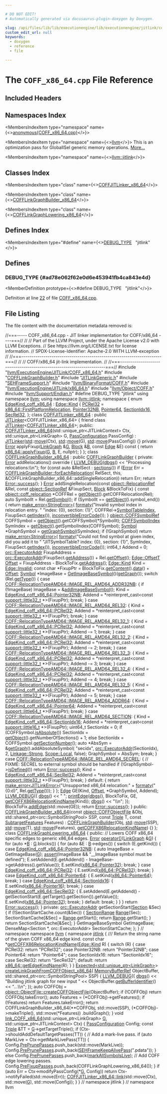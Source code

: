 ```yaml
---

# DO NOT EDIT!
# Automatically generated via docusaurus-plugin-doxygen by Doxygen.

slug: /api/files/lib/lib/executionengine/lib/executionengine/jitlink/coff-x86-64-cpp
custom_edit_url: null
keywords:
  - doxygen
  - reference
  - file

---
```





# The `COFF_x86_64.cpp` File Reference

<DoxygenPage pluginConfig={pluginConfig}>



## Included Headers

<IncludesList>
<IncludesListItem
  filePath="llvm/ExecutionEngine/JITLink/COFF_x86_64.h"
  permalink="/docs/api/files/include/include/llvm/include/llvm/executionengine/include/llvm/executionengine/jitlink/coff-x86-64-h"
  isLocal="true" />
<IncludesListItem
  filePath="COFFLinkGraphBuilder.h"
  permalink="/docs/api/files/lib/lib/executionengine/lib/executionengine/jitlink/cofflinkgraphbuilder-h"
  isLocal="true" />
<IncludesListItem
  filePath="JITLinkGeneric.h"
  permalink="/docs/api/files/lib/lib/executionengine/lib/executionengine/jitlink/jitlinkgeneric-h"
  isLocal="true" />
<IncludesListItem
  filePath="SEHFrameSupport.h"
  permalink="/docs/api/files/lib/lib/executionengine/lib/executionengine/jitlink/sehframesupport-h"
  isLocal="true" />
<IncludesListItem
  filePath="llvm/BinaryFormat/COFF.h"
  permalink="/docs/api/files/include/include/llvm/include/llvm/binaryformat/coff-h"
  isLocal="true" />
<IncludesListItem
  filePath="llvm/ExecutionEngine/JITLink/x86_64.h"
  permalink="/docs/api/files/include/include/llvm/include/llvm/executionengine/include/llvm/executionengine/jitlink/x86-64-h"
  isLocal="true" />
<IncludesListItem
  filePath="llvm/Object/COFF.h"
  permalink="/docs/api/files/include/include/llvm/include/llvm/object/coff-h"
  isLocal="true" />
<IncludesListItem
  filePath="llvm/Support/Endian.h"
  permalink="/docs/api/files/include/include/llvm/include/llvm/support/endian-h"
  isLocal="true" />
</IncludesList>

## Namespaces Index

<MembersIndex>

<MembersIndexItem
  type="namespace"
  name={<><a href="/docs/api/namespaces/anonymous-coff-x86-64-cpp-">anonymous&#123;COFF_x86_64.cpp&#125;</a></>}>
</MembersIndexItem>

<MembersIndexItem
  type="namespace"
  name={<><a href="/docs/api/namespaces/llvm">llvm</a></>}>
This is an optimization pass for GlobalISel generic memory operations. <a href="/docs/api/namespaces/llvm/#details">More...</a>
</MembersIndexItem>

<MembersIndexItem
  type="namespace"
  name={<><a href="/docs/api/namespaces/llvm/jitlink">llvm::jitlink</a></>}>
</MembersIndexItem>

</MembersIndex>

## Classes Index

<MembersIndex>

<MembersIndexItem
  type="class"
  name={<><a href="/docs/api/classes/anonymous-namespace-coff-x86-64-cpp-/coffjitlinker-x86-64">COFFJITLinker_x86_64</a></>}>
</MembersIndexItem>

<MembersIndexItem
  type="class"
  name={<><a href="/docs/api/classes/anonymous-namespace-coff-x86-64-cpp-/cofflinkgraphbuilder-x86-64">COFFLinkGraphBuilder_x86_64</a></>}>
</MembersIndexItem>

<MembersIndexItem
  type="class"
  name={<><a href="/docs/api/classes/anonymous-namespace-coff-x86-64-cpp-/cofflinkgraphlowering-x86-64">COFFLinkGraphLowering_x86_64</a></>}>
</MembersIndexItem>

</MembersIndex>

## Defines Index

<MembersIndex>

<MembersIndexItem
  type="#define"
  name={<><a href="#ad78e062f62e0d6e453941fb4ca843e4d">DEBUG&#95;TYPE</a>&nbsp;&nbsp;&nbsp;&quot;jitlink&quot;</>}>
</MembersIndexItem>

</MembersIndex>


<SectionDefinition>

## Defines

### DEBUG&#95;TYPE {#ad78e062f62e0d6e453941fb4ca843e4d}

<MemberDefinition
  prototype={<>#define DEBUG&#95;TYPE&nbsp;&nbsp;&nbsp;&quot;jitlink&quot;</>}>

Definition at line <a href="#l00022">22</a> of file <a href="/docs/api/files/lib/lib/executionengine/lib/executionengine/jitlink/coff-x86-64-cpp">COFF&#95;x86&#95;64.cpp</a>.
</MemberDefinition>

</SectionDefinition>

## File Listing

The file content with the documentation metadata removed is:

<ProgramListing>

<Link id="l00001" /><CodeLine lineNumber="1" lineLink="/docs/api/classes/anonymous-namespace-coff-x86-64-cpp-/coffjitlinker-x86-64/#a73a0adb0daac945ef603d26da6246c68"><Highlight kind="comment">//===----- COFF&#95;x86&#95;64.cpp - JIT linker implementation for COFF/x86&#95;64 ----===//</Highlight><Highlight kind="normal"></Highlight></CodeLine>
<Link id="l00002" /><CodeLine lineNumber="2"><Highlight kind="normal"></Highlight><Highlight kind="comment">//</Highlight><Highlight kind="normal"></Highlight></CodeLine>
<Link id="l00003" /><CodeLine lineNumber="3"><Highlight kind="normal"></Highlight><Highlight kind="comment">// Part of the LLVM Project, under the Apache License v2.0 with LLVM Exceptions.</Highlight><Highlight kind="normal"></Highlight></CodeLine>
<Link id="l00004" /><CodeLine lineNumber="4"><Highlight kind="normal"></Highlight><Highlight kind="comment">// See https://llvm.org/LICENSE.txt for license information.</Highlight><Highlight kind="normal"></Highlight></CodeLine>
<Link id="l00005" /><CodeLine lineNumber="5"><Highlight kind="normal"></Highlight><Highlight kind="comment">// SPDX-License-Identifier: Apache-2.0 WITH LLVM-exception</Highlight><Highlight kind="normal"></Highlight></CodeLine>
<Link id="l00006" /><CodeLine lineNumber="6"><Highlight kind="normal"></Highlight><Highlight kind="comment">//</Highlight><Highlight kind="normal"></Highlight></CodeLine>
<Link id="l00007" /><CodeLine lineNumber="7"><Highlight kind="normal"></Highlight><Highlight kind="comment">//===----------------------------------------------------------------------===//</Highlight><Highlight kind="normal"></Highlight></CodeLine>
<Link id="l00008" /><CodeLine lineNumber="8"><Highlight kind="normal"></Highlight><Highlight kind="comment">//</Highlight><Highlight kind="normal"></Highlight></CodeLine>
<Link id="l00009" /><CodeLine lineNumber="9"><Highlight kind="normal"></Highlight><Highlight kind="comment">// COFF/x86&#95;64 jit-link implementation.</Highlight><Highlight kind="normal"></Highlight></CodeLine>
<Link id="l00010" /><CodeLine lineNumber="10"><Highlight kind="normal"></Highlight><Highlight kind="comment">//</Highlight><Highlight kind="normal"></Highlight></CodeLine>
<Link id="l00011" /><CodeLine lineNumber="11"><Highlight kind="normal"></Highlight><Highlight kind="comment">//===----------------------------------------------------------------------===//</Highlight><Highlight kind="normal"></Highlight></CodeLine>
<Link id="l00012" /><CodeLine lineNumber="12"><Highlight kind="normal"></Highlight></CodeLine>
<Link id="l00013" /><CodeLine lineNumber="13"><Highlight kind="normal"></Highlight><Highlight kind="preprocessor">#include &quot;<a href="/docs/api/files/include/include/llvm/include/llvm/executionengine/include/llvm/executionengine/jitlink/coff-x86-64-h">llvm/ExecutionEngine/JITLink/COFF&#95;x86&#95;64.h</a>&quot;</Highlight><Highlight kind="normal"></Highlight></CodeLine>
<Link id="l00014" /><CodeLine lineNumber="14"><Highlight kind="normal"></Highlight><Highlight kind="preprocessor">#include &quot;<a href="/docs/api/files/lib/lib/executionengine/lib/executionengine/jitlink/cofflinkgraphbuilder-h">COFFLinkGraphBuilder.h</a>&quot;</Highlight><Highlight kind="normal"></Highlight></CodeLine>
<Link id="l00015" /><CodeLine lineNumber="15"><Highlight kind="normal"></Highlight><Highlight kind="preprocessor">#include &quot;<a href="/docs/api/files/lib/lib/executionengine/lib/executionengine/jitlink/jitlinkgeneric-h">JITLinkGeneric.h</a>&quot;</Highlight><Highlight kind="normal"></Highlight></CodeLine>
<Link id="l00016" /><CodeLine lineNumber="16"><Highlight kind="normal"></Highlight><Highlight kind="preprocessor">#include &quot;<a href="/docs/api/files/lib/lib/executionengine/lib/executionengine/jitlink/sehframesupport-h">SEHFrameSupport.h</a>&quot;</Highlight><Highlight kind="normal"></Highlight></CodeLine>
<Link id="l00017" /><CodeLine lineNumber="17"><Highlight kind="normal"></Highlight><Highlight kind="preprocessor">#include &quot;<a href="/docs/api/files/include/include/llvm/include/llvm/binaryformat/coff-h">llvm/BinaryFormat/COFF.h</a>&quot;</Highlight><Highlight kind="normal"></Highlight></CodeLine>
<Link id="l00018" /><CodeLine lineNumber="18"><Highlight kind="normal"></Highlight><Highlight kind="preprocessor">#include &quot;<a href="/docs/api/files/include/include/llvm/include/llvm/executionengine/include/llvm/executionengine/jitlink/x86-64-h">llvm/ExecutionEngine/JITLink/x86&#95;64.h</a>&quot;</Highlight><Highlight kind="normal"></Highlight></CodeLine>
<Link id="l00019" /><CodeLine lineNumber="19"><Highlight kind="normal"></Highlight><Highlight kind="preprocessor">#include &quot;<a href="/docs/api/files/include/include/llvm/include/llvm/object/coff-h">llvm/Object/COFF.h</a>&quot;</Highlight><Highlight kind="normal"></Highlight></CodeLine>
<Link id="l00020" /><CodeLine lineNumber="20"><Highlight kind="normal"></Highlight><Highlight kind="preprocessor">#include &quot;<a href="/docs/api/files/include/include/llvm/include/llvm/support/endian-h">llvm/Support/Endian.h</a>&quot;</Highlight><Highlight kind="normal"></Highlight></CodeLine>
<Link id="l00021" /><CodeLine lineNumber="21"><Highlight kind="normal"></Highlight></CodeLine>
<Link id="l00022" /><CodeLine lineNumber="22" lineLink="#ad78e062f62e0d6e453941fb4ca843e4d"><Highlight kind="normal"></Highlight><Highlight kind="preprocessor">#define DEBUG&#95;TYPE &quot;jitlink&quot;</Highlight><Highlight kind="normal"></Highlight></CodeLine>
<Link id="l00023" /><CodeLine lineNumber="23"><Highlight kind="normal"></Highlight></CodeLine>
<Link id="l00024" /><CodeLine lineNumber="24"><Highlight kind="normal"></Highlight><Highlight kind="keyword">using namespace </Highlight><Highlight kind="normal"><a href="/docs/api/namespaces/llvm">llvm</a>;</Highlight></CodeLine>
<Link id="l00025" /><CodeLine lineNumber="25"><Highlight kind="normal"></Highlight><Highlight kind="keyword">using namespace </Highlight><Highlight kind="normal"><a href="/docs/api/namespaces/llvm/jitlink">llvm::jitlink</a>;</Highlight></CodeLine>
<Link id="l00026" /><CodeLine lineNumber="26"><Highlight kind="normal"></Highlight></CodeLine>
<Link id="l00027" /><CodeLine lineNumber="27" lineLink="/docs/api/namespaces/anonymous-coff-x86-64-cpp-"><Highlight kind="normal"></Highlight><Highlight kind="keyword">namespace </Highlight><Highlight kind="normal">&#123;</Highlight></CodeLine>
<Link id="l00028" /><CodeLine lineNumber="28"><Highlight kind="normal"></Highlight></CodeLine>
<Link id="l00029" /><CodeLine lineNumber="29" lineLink="/docs/api/namespaces/anonymous-coff-x86-64-cpp-/#a016c26c55bffa3e279cdd6186de666ae"><Highlight kind="normal"></Highlight><Highlight kind="keyword">enum</Highlight><Highlight kind="normal"> <a href="/docs/api/namespaces/anonymous-coff-x86-64-cpp-/#a016c26c55bffa3e279cdd6186de666ae">EdgeKind&#95;coff&#95;x86&#95;64</a> : <a href="/docs/api/classes/llvm/jitlink/edge/#af18145da213e6c4033b368d657e80baa">Edge::Kind</a> &#123;</Highlight></CodeLine>
<Link id="l00030" /><CodeLine lineNumber="30" lineLink="/docs/api/namespaces/anonymous-coff-x86-64-cpp-/#a016c26c55bffa3e279cdd6186de666aeaab29b4db50e2f232e346ac5ec2d16cd1"><Highlight kind="normal">  <a href="/docs/api/namespaces/anonymous-coff-x86-64-cpp-/#a016c26c55bffa3e279cdd6186de666aeaab29b4db50e2f232e346ac5ec2d16cd1">PCRel32</a> = <a href="/docs/api/namespaces/llvm/jitlink/x86-64/#aebb5822f6bda55afbca20f322d73a2a1add715d49e2474eaf459ccdfa6cc7e9f8">x86&#95;64::FirstPlatformRelocation</a>,</Highlight></CodeLine>
<Link id="l00031" /><CodeLine lineNumber="31" lineLink="/docs/api/namespaces/anonymous-coff-x86-64-cpp-/#a016c26c55bffa3e279cdd6186de666aea5240801095e25e9bcd4110ec9398ef28"><Highlight kind="normal">  <a href="/docs/api/namespaces/anonymous-coff-x86-64-cpp-/#a016c26c55bffa3e279cdd6186de666aea5240801095e25e9bcd4110ec9398ef28">Pointer32NB</a>,</Highlight></CodeLine>
<Link id="l00032" /><CodeLine lineNumber="32" lineLink="/docs/api/namespaces/anonymous-coff-x86-64-cpp-/#a016c26c55bffa3e279cdd6186de666aea201433a0059c2d563b95c13b80825fd1"><Highlight kind="normal">  <a href="/docs/api/namespaces/anonymous-coff-x86-64-cpp-/#a016c26c55bffa3e279cdd6186de666aea201433a0059c2d563b95c13b80825fd1">Pointer64</a>,</Highlight></CodeLine>
<Link id="l00033" /><CodeLine lineNumber="33" lineLink="/docs/api/namespaces/anonymous-coff-x86-64-cpp-/#a016c26c55bffa3e279cdd6186de666aea09a39ab6dbcb675da9cd177c7aa400cf"><Highlight kind="normal">  <a href="/docs/api/namespaces/anonymous-coff-x86-64-cpp-/#a016c26c55bffa3e279cdd6186de666aea09a39ab6dbcb675da9cd177c7aa400cf">SectionIdx16</a>,</Highlight></CodeLine>
<Link id="l00034" /><CodeLine lineNumber="34" lineLink="/docs/api/namespaces/anonymous-coff-x86-64-cpp-/#a016c26c55bffa3e279cdd6186de666aea336ad9a10983e848ad5fdd665a267b3b"><Highlight kind="normal">  <a href="/docs/api/namespaces/anonymous-coff-x86-64-cpp-/#a016c26c55bffa3e279cdd6186de666aea336ad9a10983e848ad5fdd665a267b3b">SecRel32</a>,</Highlight></CodeLine>
<Link id="l00035" /><CodeLine lineNumber="35"><Highlight kind="normal">&#125;;</Highlight></CodeLine>
<Link id="l00036" /><CodeLine lineNumber="36"><Highlight kind="normal"></Highlight></CodeLine>
<Link id="l00037" /><CodeLine lineNumber="37" lineLink="/docs/api/classes/anonymous-namespace-coff-x86-64-cpp-/coffjitlinker-x86-64"><Highlight kind="normal"></Highlight><Highlight kind="keyword">class </Highlight><Highlight kind="normal"><a href="/docs/api/classes/anonymous-namespace-coff-x86-64-cpp-/coffjitlinker-x86-64/#a071d5ac42263dc163534391f79d68093">COFFJITLinker&#95;x86&#95;64</a> : </Highlight><Highlight kind="keyword">public</Highlight><Highlight kind="normal"> <a href="/docs/api/classes/llvm/jitlink/jitlinker">JITLinker</a>&lt;COFFJITLinker&#95;x86&#95;64&gt; &#123;</Highlight></CodeLine>
<Link id="l00038" /><CodeLine lineNumber="38"><Highlight kind="normal">  </Highlight><Highlight kind="keyword">friend</Highlight><Highlight kind="normal"> </Highlight><Highlight kind="keyword">class </Highlight><Highlight kind="normal"><a href="/docs/api/classes/llvm/jitlink/jitlinker">JITLinker</a>&lt;<a href="/docs/api/classes/anonymous-namespace-coff-x86-64-cpp-/coffjitlinker-x86-64/#a071d5ac42263dc163534391f79d68093">COFFJITLinker&#95;x86&#95;64</a>&gt;;</Highlight></CodeLine>
<Link id="l00039" /><CodeLine lineNumber="39"><Highlight kind="normal"></Highlight></CodeLine>
<Link id="l00040" /><CodeLine lineNumber="40"><Highlight kind="normal"></Highlight><Highlight kind="keyword">public</Highlight><Highlight kind="normal">:</Highlight></CodeLine>
<Link id="l00041" /><CodeLine lineNumber="41" lineLink="/docs/api/classes/anonymous-namespace-coff-x86-64-cpp-/coffjitlinker-x86-64/#a071d5ac42263dc163534391f79d68093"><Highlight kind="normal">  <a href="/docs/api/classes/anonymous-namespace-coff-x86-64-cpp-/coffjitlinker-x86-64/#a071d5ac42263dc163534391f79d68093">COFFJITLinker&#95;x86&#95;64</a>(std::unique&#95;ptr&lt;JITLinkContext&gt; Ctx,</Highlight></CodeLine>
<Link id="l00042" /><CodeLine lineNumber="42"><Highlight kind="normal">                       std::unique&#95;ptr&lt;LinkGraph&gt; G,</Highlight></CodeLine>
<Link id="l00043" /><CodeLine lineNumber="43"><Highlight kind="normal">                       <a href="/docs/api/structs/llvm/jitlink/passconfiguration">PassConfiguration</a> PassConfig)</Highlight></CodeLine>
<Link id="l00044" /><CodeLine lineNumber="44"><Highlight kind="normal">      : <a href="/docs/api/classes/llvm/jitlink/jitlinker">JITLinker</a>(<a href="/docs/api/namespaces/std">std</a>::<a href="/docs/api/namespaces/llvm/#abfc9c7ecf70f66901e439f7c04ef3dbb">move</a>(Ctx), <a href="/docs/api/namespaces/std">std</a>::<a href="/docs/api/namespaces/llvm/#abfc9c7ecf70f66901e439f7c04ef3dbb">move</a>(G), <a href="/docs/api/namespaces/std">std</a>::<a href="/docs/api/namespaces/llvm/#abfc9c7ecf70f66901e439f7c04ef3dbb">move</a>(PassConfig)) &#123;&#125;</Highlight></CodeLine>
<Link id="l00045" /><CodeLine lineNumber="45"><Highlight kind="normal"></Highlight></CodeLine>
<Link id="l00046" /><CodeLine lineNumber="46"><Highlight kind="normal"></Highlight><Highlight kind="keyword">private</Highlight><Highlight kind="normal">:</Highlight></CodeLine>
<Link id="l00047" /><CodeLine lineNumber="47"><Highlight kind="normal">  <a href="/docs/api/classes/llvm/error">Error</a> applyFixup(<a href="/docs/api/classes/llvm/jitlink/linkgraph">LinkGraph</a> &amp;<a href="/docs/api/files/lib/lib/support/md5-cpp/#ad96b7cf3182ce2ba85e5a7a93b12c441">G</a>, <a href="/docs/api/classes/llvm/jitlink/block">Block</a> &amp;<a href="/docs/api/files/lib/lib/ir/builtingcs-cpp/#ae76959fe811ba090de4cba69ac00f1da">B</a>, </Highlight><Highlight kind="keyword">const</Highlight><Highlight kind="normal"> <a href="/docs/api/classes/llvm/jitlink/edge">Edge</a> &amp;E)</Highlight><Highlight kind="keyword"> const </Highlight><Highlight kind="normal">&#123;</Highlight></CodeLine>
<Link id="l00048" /><CodeLine lineNumber="48"><Highlight kind="normal">    </Highlight><Highlight kind="keywordflow">return</Highlight><Highlight kind="normal"> <a href="/docs/api/namespaces/llvm/jitlink/x86-64/#a4640b55f4a0124796c017fc725e87add">x86&#95;64::applyFixup</a>(<a href="/docs/api/files/lib/lib/support/md5-cpp/#ad96b7cf3182ce2ba85e5a7a93b12c441">G</a>, <a href="/docs/api/files/lib/lib/ir/builtingcs-cpp/#ae76959fe811ba090de4cba69ac00f1da">B</a>, E, </Highlight><Highlight kind="keyword">nullptr</Highlight><Highlight kind="normal">);</Highlight></CodeLine>
<Link id="l00049" /><CodeLine lineNumber="49"><Highlight kind="normal">  &#125;</Highlight></CodeLine>
<Link id="l00050" /><CodeLine lineNumber="50"><Highlight kind="normal">&#125;;</Highlight></CodeLine>
<Link id="l00051" /><CodeLine lineNumber="51"><Highlight kind="normal"></Highlight></CodeLine>
<Link id="l00052" /><CodeLine lineNumber="52" lineLink="/docs/api/classes/anonymous-namespace-coff-x86-64-cpp-/cofflinkgraphbuilder-x86-64"><Highlight kind="normal"></Highlight><Highlight kind="keyword">class </Highlight><Highlight kind="normal"><a href="/docs/api/classes/anonymous-namespace-coff-x86-64-cpp-/cofflinkgraphbuilder-x86-64/#a90c58eb22e11ace30ea79b777d63421a">COFFLinkGraphBuilder&#95;x86&#95;64</a> : </Highlight><Highlight kind="keyword">public</Highlight><Highlight kind="normal"> <a href="/docs/api/classes/llvm/jitlink/cofflinkgraphbuilder/#a3c4e6908d0d41cb16745c66539eb86ea">COFFLinkGraphBuilder</a> &#123;</Highlight></CodeLine>
<Link id="l00053" /><CodeLine lineNumber="53"><Highlight kind="normal"></Highlight><Highlight kind="keyword">private</Highlight><Highlight kind="normal">:</Highlight></CodeLine>
<Link id="l00054" /><CodeLine lineNumber="54"><Highlight kind="normal">  <a href="/docs/api/classes/llvm/error">Error</a> addRelocations()</Highlight><Highlight kind="keyword"> override </Highlight><Highlight kind="normal">&#123;</Highlight></CodeLine>
<Link id="l00055" /><CodeLine lineNumber="55"><Highlight kind="normal">    <a href="/docs/api/files/include/include/llvm/include/llvm/support/debug-h/#a196897517069dda1bdb549e24468f7d7">LLVM&#95;DEBUG</a>(<a href="/docs/api/namespaces/llvm/#a7c46c742c31be54870e2038048e6b391">dbgs</a>() &lt;&lt; </Highlight><Highlight kind="stringliteral">&quot;Processing relocations:\\n&quot;</Highlight><Highlight kind="normal">);</Highlight></CodeLine>
<Link id="l00056" /><CodeLine lineNumber="56"><Highlight kind="normal"></Highlight></CodeLine>
<Link id="l00057" /><CodeLine lineNumber="57"><Highlight kind="normal">    </Highlight><Highlight kind="keywordflow">for</Highlight><Highlight kind="normal"> (</Highlight><Highlight kind="keyword">const</Highlight><Highlight kind="normal"> </Highlight><Highlight kind="keyword">auto</Highlight><Highlight kind="normal"> &amp;RelSect : <a href="/docs/api/files/lib/lib/codegen/basicblocksections-cpp/#ad9bfff4f6c093ce614da964288d832c9">sections</a>())</Highlight></CodeLine>
<Link id="l00058" /><CodeLine lineNumber="58"><Highlight kind="normal">      </Highlight><Highlight kind="keywordflow">if</Highlight><Highlight kind="normal"> (<a href="/docs/api/classes/llvm/error">Error</a> Err = <a href="/docs/api/classes/llvm/jitlink/cofflinkgraphbuilder/#a1408ab8cac30c08491c126a28e803a04">COFFLinkGraphBuilder::forEachRelocation</a>(</Highlight></CodeLine>
<Link id="l00059" /><CodeLine lineNumber="59"><Highlight kind="normal">              RelSect, </Highlight><Highlight kind="keyword">this</Highlight><Highlight kind="normal">, &amp;COFFLinkGraphBuilder&#95;x86&#95;64::addSingleRelocation))</Highlight></CodeLine>
<Link id="l00060" /><CodeLine lineNumber="60"><Highlight kind="normal">        </Highlight><Highlight kind="keywordflow">return</Highlight><Highlight kind="normal"> Err;</Highlight></CodeLine>
<Link id="l00061" /><CodeLine lineNumber="61"><Highlight kind="normal"></Highlight></CodeLine>
<Link id="l00062" /><CodeLine lineNumber="62"><Highlight kind="normal">    </Highlight><Highlight kind="keywordflow">return</Highlight><Highlight kind="normal"> <a href="/docs/api/classes/llvm/error/#a4dfd0813c3d0e0a30439b5a3e9196b59">Error::success</a>();</Highlight></CodeLine>
<Link id="l00063" /><CodeLine lineNumber="63"><Highlight kind="normal">  &#125;</Highlight></CodeLine>
<Link id="l00064" /><CodeLine lineNumber="64"><Highlight kind="normal"></Highlight></CodeLine>
<Link id="l00065" /><CodeLine lineNumber="65"><Highlight kind="normal">  <a href="/docs/api/classes/llvm/error">Error</a> addSingleRelocation(</Highlight><Highlight kind="keyword">const</Highlight><Highlight kind="normal"> <a href="/docs/api/classes/llvm/object/relocationref">object::RelocationRef</a> &amp;Rel,</Highlight></CodeLine>
<Link id="l00066" /><CodeLine lineNumber="66"><Highlight kind="normal">                            </Highlight><Highlight kind="keyword">const</Highlight><Highlight kind="normal"> <a href="/docs/api/classes/llvm/object/sectionref">object::SectionRef</a> &amp;FixupSect,</Highlight></CodeLine>
<Link id="l00067" /><CodeLine lineNumber="67"><Highlight kind="normal">                            <a href="/docs/api/classes/llvm/jitlink/block">Block</a> &amp;BlockToFix) &#123;</Highlight></CodeLine>
<Link id="l00068" /><CodeLine lineNumber="68"><Highlight kind="normal">    </Highlight><Highlight kind="keyword">const</Highlight><Highlight kind="normal"> <a href="/docs/api/structs/llvm/object/coff-relocation">object::coff&#95;relocation</a> &#42;COFFRel = <a href="/docs/api/files/lib/lib/object/coffobjectfile-cpp/#a270d895418a237eac4aacc08cf0db5b2">getObject</a>().getCOFFRelocation(Rel);</Highlight></CodeLine>
<Link id="l00069" /><CodeLine lineNumber="69"><Highlight kind="normal">    </Highlight><Highlight kind="keyword">auto</Highlight><Highlight kind="normal"> SymbolIt = Rel.<a href="/docs/api/classes/llvm/object/relocationref/#a83bcab1a4f6a9aec56d6a40487f82a5e">getSymbol</a>();</Highlight></CodeLine>
<Link id="l00070" /><CodeLine lineNumber="70"><Highlight kind="normal">    </Highlight><Highlight kind="keywordflow">if</Highlight><Highlight kind="normal"> (SymbolIt == <a href="/docs/api/files/lib/lib/object/coffobjectfile-cpp/#a270d895418a237eac4aacc08cf0db5b2">getObject</a>().symbol&#95;end()) &#123;</Highlight></CodeLine>
<Link id="l00071" /><CodeLine lineNumber="71"><Highlight kind="normal">      </Highlight><Highlight kind="keywordflow">return</Highlight><Highlight kind="normal"> <a href="/docs/api/namespaces/llvm/#a9999bd897fc8a1648bd69b36fee2d357">make&#95;error&lt;StringError&gt;</a>(</Highlight></CodeLine>
<Link id="l00072" /><CodeLine lineNumber="72"><Highlight kind="normal">          <a href="/docs/api/namespaces/llvm/#a653cce37b80c03eebe7a00520a8eabb6">formatv</a>(</Highlight><Highlight kind="stringliteral">&quot;Invalid symbol index in relocation entry. &quot;</Highlight><Highlight kind="normal"></Highlight></CodeLine>
<Link id="l00073" /><CodeLine lineNumber="73"><Highlight kind="normal">                  </Highlight><Highlight kind="stringliteral">&quot;index: &#123;0&#125;, section: &#123;1&#125;&quot;</Highlight><Highlight kind="normal">,</Highlight></CodeLine>
<Link id="l00074" /><CodeLine lineNumber="74"><Highlight kind="normal">                  COFFRel-&gt;<a href="/docs/api/structs/llvm/object/coff-relocation/#a8800b88b0d9aa71682a507ac494b027e">SymbolTableIndex</a>, FixupSect.<a href="/docs/api/classes/llvm/object/sectionref/#a1683493667fa7e44083fe1258a1dcb10">getIndex</a>()),</Highlight></CodeLine>
<Link id="l00075" /><CodeLine lineNumber="75"><Highlight kind="normal">          <a href="/docs/api/namespaces/llvm/#a2b43c21951d0948b34bcf7019949032d">inconvertibleErrorCode</a>());</Highlight></CodeLine>
<Link id="l00076" /><CodeLine lineNumber="76"><Highlight kind="normal">    &#125;</Highlight></CodeLine>
<Link id="l00077" /><CodeLine lineNumber="77"><Highlight kind="normal"></Highlight></CodeLine>
<Link id="l00078" /><CodeLine lineNumber="78"><Highlight kind="normal">    <a href="/docs/api/classes/llvm/object/coffsymbolref">object::COFFSymbolRef</a> COFFSymbol = <a href="/docs/api/files/lib/lib/object/coffobjectfile-cpp/#a270d895418a237eac4aacc08cf0db5b2">getObject</a>().getCOFFSymbol(&#42;SymbolIt);</Highlight></CodeLine>
<Link id="l00079" /><CodeLine lineNumber="79"><Highlight kind="normal">    <a href="/docs/api/classes/llvm/jitlink/cofflinkgraphbuilder/#a21eda8b856a01125e5d5bb7c226c18e4">COFFSymbolIndex</a> SymIndex = <a href="/docs/api/files/lib/lib/object/coffobjectfile-cpp/#a270d895418a237eac4aacc08cf0db5b2">getObject</a>().getSymbolIndex(COFFSymbol);</Highlight></CodeLine>
<Link id="l00080" /><CodeLine lineNumber="80"><Highlight kind="normal"></Highlight></CodeLine>
<Link id="l00081" /><CodeLine lineNumber="81"><Highlight kind="normal">    <a href="/docs/api/classes/llvm/jitlink/symbol">Symbol</a> &#42;GraphSymbol = <a href="/docs/api/classes/llvm/jitlink/cofflinkgraphbuilder/#a22b714f69883917f69ebfbd93e66dc6d">getGraphSymbol</a>(SymIndex);</Highlight></CodeLine>
<Link id="l00082" /><CodeLine lineNumber="82"><Highlight kind="normal">    </Highlight><Highlight kind="keywordflow">if</Highlight><Highlight kind="normal"> (!GraphSymbol)</Highlight></CodeLine>
<Link id="l00083" /><CodeLine lineNumber="83"><Highlight kind="normal">      </Highlight><Highlight kind="keywordflow">return</Highlight><Highlight kind="normal"> <a href="/docs/api/namespaces/llvm/#a9999bd897fc8a1648bd69b36fee2d357">make&#95;error&lt;StringError&gt;</a>(</Highlight></CodeLine>
<Link id="l00084" /><CodeLine lineNumber="84"><Highlight kind="normal">          <a href="/docs/api/namespaces/llvm/#a653cce37b80c03eebe7a00520a8eabb6">formatv</a>(</Highlight><Highlight kind="stringliteral">&quot;Could not find symbol at given index, did you add it to &quot;</Highlight><Highlight kind="normal"></Highlight></CodeLine>
<Link id="l00085" /><CodeLine lineNumber="85"><Highlight kind="normal">                  </Highlight><Highlight kind="stringliteral">&quot;JITSymbolTable? index: &#123;0&#125;, section: &#123;1&#125;&quot;</Highlight><Highlight kind="normal">,</Highlight></CodeLine>
<Link id="l00086" /><CodeLine lineNumber="86"><Highlight kind="normal">                  SymIndex, FixupSect.<a href="/docs/api/classes/llvm/object/sectionref/#a1683493667fa7e44083fe1258a1dcb10">getIndex</a>()),</Highlight></CodeLine>
<Link id="l00087" /><CodeLine lineNumber="87"><Highlight kind="normal">          <a href="/docs/api/namespaces/llvm/#a2b43c21951d0948b34bcf7019949032d">inconvertibleErrorCode</a>());</Highlight></CodeLine>
<Link id="l00088" /><CodeLine lineNumber="88"><Highlight kind="normal"></Highlight></CodeLine>
<Link id="l00089" /><CodeLine lineNumber="89"><Highlight kind="normal">    int64&#95;t Addend = 0;</Highlight></CodeLine>
<Link id="l00090" /><CodeLine lineNumber="90"><Highlight kind="normal">    <a href="/docs/api/classes/llvm/orc/executoraddr">orc::ExecutorAddr</a> FixupAddress =</Highlight></CodeLine>
<Link id="l00091" /><CodeLine lineNumber="91"><Highlight kind="normal">        <a href="/docs/api/classes/llvm/orc/executoraddr">orc::ExecutorAddr</a>(FixupSect.<a href="/docs/api/classes/llvm/object/sectionref/#a9a664da9a987e7bb5023e33705509df4">getAddress</a>()) + Rel.<a href="/docs/api/classes/llvm/object/relocationref/#a6aa71653bc8ee52493adf9343d9ac44d">getOffset</a>();</Highlight></CodeLine>
<Link id="l00092" /><CodeLine lineNumber="92"><Highlight kind="normal">    <a href="/docs/api/classes/llvm/jitlink/edge/#a99b24e01e70f80708a8367e18915a4e5">Edge::OffsetT</a> <a href="/docs/api/namespaces/llvm/#a05f5b9a11bdcc5feba62899f95dcf878a3134224cba2545bc57954d3b072aebb4">Offset</a> = FixupAddress - BlockToFix.<a href="/docs/api/classes/llvm/jitlink/addressable/#a47c2af5c103d659fc139098774dccb04">getAddress</a>();</Highlight></CodeLine>
<Link id="l00093" /><CodeLine lineNumber="93"><Highlight kind="normal"></Highlight></CodeLine>
<Link id="l00094" /><CodeLine lineNumber="94"><Highlight kind="normal">    <a href="/docs/api/classes/llvm/jitlink/edge/#af18145da213e6c4033b368d657e80baa">Edge::Kind</a> Kind = <a href="/docs/api/classes/llvm/jitlink/edge/#aa21629cef4aed37ffc47ef8681c46a99a5ac566a913119de4e29b016756ce6e9f">Edge::Invalid</a>;</Highlight></CodeLine>
<Link id="l00095" /><CodeLine lineNumber="95"><Highlight kind="normal">    </Highlight><Highlight kind="keyword">const</Highlight><Highlight kind="normal"> </Highlight><Highlight kind="keywordtype">char</Highlight><Highlight kind="normal"> &#42;FixupPtr = BlockToFix.<a href="/docs/api/classes/llvm/jitlink/block/#a4e670b08f3b3affac8a6916a2fc04b23">getContent</a>().<a href="/docs/api/classes/llvm/arrayref/#adb9cab4abca6bf2855c882dcf79fb1cb">data</a>() + <a href="/docs/api/namespaces/llvm/#a05f5b9a11bdcc5feba62899f95dcf878a3134224cba2545bc57954d3b072aebb4">Offset</a>;</Highlight></CodeLine>
<Link id="l00096" /><CodeLine lineNumber="96"><Highlight kind="normal">    <a href="/docs/api/classes/llvm/jitlink/symbol">Symbol</a> &#42;ImageBase = <a href="/docs/api/classes/llvm/jitlink/getimagebasesymbol">GetImageBaseSymbol</a>()(<a href="/docs/api/classes/llvm/jitlink/cofflinkgraphbuilder/#ac413fa55cc59eb982c976ea0fadc13e7">getGraph</a>());</Highlight></CodeLine>
<Link id="l00097" /><CodeLine lineNumber="97"><Highlight kind="normal"></Highlight></CodeLine>
<Link id="l00098" /><CodeLine lineNumber="98"><Highlight kind="normal">    </Highlight><Highlight kind="keywordflow">switch</Highlight><Highlight kind="normal"> (Rel.<a href="/docs/api/classes/llvm/object/relocationref/#a3a14c842fb698c94611978d94b7cf166">getType</a>()) &#123;</Highlight></CodeLine>
<Link id="l00099" /><CodeLine lineNumber="99"><Highlight kind="normal">    </Highlight><Highlight kind="keywordflow">case</Highlight><Highlight kind="normal"> <a href="/docs/api/namespaces/llvm/coff/#a7d8b48e10ac507c952d8d53a1ed68125a69bb08ed3be752cf59e3f3c920551467">COFF::RelocationTypeAMD64::IMAGE&#95;REL&#95;AMD64&#95;ADDR32NB</a>: &#123;</Highlight></CodeLine>
<Link id="l00100" /><CodeLine lineNumber="100"><Highlight kind="normal">      </Highlight><Highlight kind="keywordflow">if</Highlight><Highlight kind="normal"> (!ImageBase)</Highlight></CodeLine>
<Link id="l00101" /><CodeLine lineNumber="101"><Highlight kind="normal">        ImageBase = &amp;<a href="/docs/api/classes/llvm/jitlink/cofflinkgraphbuilder/#aeab440ede1331d38fac1426b6fdb050e">addImageBaseSymbol</a>();</Highlight></CodeLine>
<Link id="l00102" /><CodeLine lineNumber="102"><Highlight kind="normal">      Kind = <a href="/docs/api/namespaces/anonymous-coff-x86-64-cpp-/#a016c26c55bffa3e279cdd6186de666aea5240801095e25e9bcd4110ec9398ef28">EdgeKind&#95;coff&#95;x86&#95;64::Pointer32NB</a>;</Highlight></CodeLine>
<Link id="l00103" /><CodeLine lineNumber="103"><Highlight kind="normal">      Addend = &#42;</Highlight><Highlight kind="keyword">reinterpret&#95;cast&lt;</Highlight><Highlight kind="keyword">const </Highlight><Highlight kind="normal"><a href="/docs/api/namespaces/llvm/support/#a6e7b1b4608b407109ab27d3404c262cf">support::little32&#95;t</a> &#42;</Highlight><Highlight kind="keyword">&gt;</Highlight><Highlight kind="normal">(FixupPtr);</Highlight></CodeLine>
<Link id="l00104" /><CodeLine lineNumber="104"><Highlight kind="normal">      </Highlight><Highlight kind="keywordflow">break</Highlight><Highlight kind="normal">;</Highlight></CodeLine>
<Link id="l00105" /><CodeLine lineNumber="105"><Highlight kind="normal">    &#125;</Highlight></CodeLine>
<Link id="l00106" /><CodeLine lineNumber="106"><Highlight kind="normal">    </Highlight><Highlight kind="keywordflow">case</Highlight><Highlight kind="normal"> <a href="/docs/api/namespaces/llvm/coff/#a7d8b48e10ac507c952d8d53a1ed68125a1376dddaf4ade08fe5429571a06c6249">COFF::RelocationTypeAMD64::IMAGE&#95;REL&#95;AMD64&#95;REL32</a>: &#123;</Highlight></CodeLine>
<Link id="l00107" /><CodeLine lineNumber="107"><Highlight kind="normal">      Kind = <a href="/docs/api/namespaces/anonymous-coff-x86-64-cpp-/#a016c26c55bffa3e279cdd6186de666aeaab29b4db50e2f232e346ac5ec2d16cd1">EdgeKind&#95;coff&#95;x86&#95;64::PCRel32</a>;</Highlight></CodeLine>
<Link id="l00108" /><CodeLine lineNumber="108"><Highlight kind="normal">      Addend = &#42;</Highlight><Highlight kind="keyword">reinterpret&#95;cast&lt;</Highlight><Highlight kind="keyword">const </Highlight><Highlight kind="normal"><a href="/docs/api/namespaces/llvm/support/#a6e7b1b4608b407109ab27d3404c262cf">support::little32&#95;t</a> &#42;</Highlight><Highlight kind="keyword">&gt;</Highlight><Highlight kind="normal">(FixupPtr);</Highlight></CodeLine>
<Link id="l00109" /><CodeLine lineNumber="109"><Highlight kind="normal">      </Highlight><Highlight kind="keywordflow">break</Highlight><Highlight kind="normal">;</Highlight></CodeLine>
<Link id="l00110" /><CodeLine lineNumber="110"><Highlight kind="normal">    &#125;</Highlight></CodeLine>
<Link id="l00111" /><CodeLine lineNumber="111"><Highlight kind="normal">    </Highlight><Highlight kind="keywordflow">case</Highlight><Highlight kind="normal"> <a href="/docs/api/namespaces/llvm/coff/#a7d8b48e10ac507c952d8d53a1ed68125aca1da2d557f44c860c7609839a47a97e">COFF::RelocationTypeAMD64::IMAGE&#95;REL&#95;AMD64&#95;REL32&#95;1</a>: &#123;</Highlight></CodeLine>
<Link id="l00112" /><CodeLine lineNumber="112"><Highlight kind="normal">      Kind = <a href="/docs/api/namespaces/anonymous-coff-x86-64-cpp-/#a016c26c55bffa3e279cdd6186de666aeaab29b4db50e2f232e346ac5ec2d16cd1">EdgeKind&#95;coff&#95;x86&#95;64::PCRel32</a>;</Highlight></CodeLine>
<Link id="l00113" /><CodeLine lineNumber="113"><Highlight kind="normal">      Addend = &#42;</Highlight><Highlight kind="keyword">reinterpret&#95;cast&lt;</Highlight><Highlight kind="keyword">const </Highlight><Highlight kind="normal"><a href="/docs/api/namespaces/llvm/support/#a6e7b1b4608b407109ab27d3404c262cf">support::little32&#95;t</a> &#42;</Highlight><Highlight kind="keyword">&gt;</Highlight><Highlight kind="normal">(FixupPtr);</Highlight></CodeLine>
<Link id="l00114" /><CodeLine lineNumber="114"><Highlight kind="normal">      Addend -= 1;</Highlight></CodeLine>
<Link id="l00115" /><CodeLine lineNumber="115"><Highlight kind="normal">      </Highlight><Highlight kind="keywordflow">break</Highlight><Highlight kind="normal">;</Highlight></CodeLine>
<Link id="l00116" /><CodeLine lineNumber="116"><Highlight kind="normal">    &#125;</Highlight></CodeLine>
<Link id="l00117" /><CodeLine lineNumber="117"><Highlight kind="normal">    </Highlight><Highlight kind="keywordflow">case</Highlight><Highlight kind="normal"> <a href="/docs/api/namespaces/llvm/coff/#a7d8b48e10ac507c952d8d53a1ed68125a9ac180ba8529a9e86a2850d956e5ad12">COFF::RelocationTypeAMD64::IMAGE&#95;REL&#95;AMD64&#95;REL32&#95;2</a>: &#123;</Highlight></CodeLine>
<Link id="l00118" /><CodeLine lineNumber="118"><Highlight kind="normal">      Kind = <a href="/docs/api/namespaces/anonymous-coff-x86-64-cpp-/#a016c26c55bffa3e279cdd6186de666aeaab29b4db50e2f232e346ac5ec2d16cd1">EdgeKind&#95;coff&#95;x86&#95;64::PCRel32</a>;</Highlight></CodeLine>
<Link id="l00119" /><CodeLine lineNumber="119"><Highlight kind="normal">      Addend = &#42;</Highlight><Highlight kind="keyword">reinterpret&#95;cast&lt;</Highlight><Highlight kind="keyword">const </Highlight><Highlight kind="normal"><a href="/docs/api/namespaces/llvm/support/#a6e7b1b4608b407109ab27d3404c262cf">support::little32&#95;t</a> &#42;</Highlight><Highlight kind="keyword">&gt;</Highlight><Highlight kind="normal">(FixupPtr);</Highlight></CodeLine>
<Link id="l00120" /><CodeLine lineNumber="120"><Highlight kind="normal">      Addend -= 2;</Highlight></CodeLine>
<Link id="l00121" /><CodeLine lineNumber="121"><Highlight kind="normal">      </Highlight><Highlight kind="keywordflow">break</Highlight><Highlight kind="normal">;</Highlight></CodeLine>
<Link id="l00122" /><CodeLine lineNumber="122"><Highlight kind="normal">    &#125;</Highlight></CodeLine>
<Link id="l00123" /><CodeLine lineNumber="123"><Highlight kind="normal">    </Highlight><Highlight kind="keywordflow">case</Highlight><Highlight kind="normal"> <a href="/docs/api/namespaces/llvm/coff/#a7d8b48e10ac507c952d8d53a1ed68125a671bee06fdca9e90b7216d5e0822ece4">COFF::RelocationTypeAMD64::IMAGE&#95;REL&#95;AMD64&#95;REL32&#95;3</a>: &#123;</Highlight></CodeLine>
<Link id="l00124" /><CodeLine lineNumber="124"><Highlight kind="normal">      Kind = <a href="/docs/api/namespaces/anonymous-coff-x86-64-cpp-/#a016c26c55bffa3e279cdd6186de666aeaab29b4db50e2f232e346ac5ec2d16cd1">EdgeKind&#95;coff&#95;x86&#95;64::PCRel32</a>;</Highlight></CodeLine>
<Link id="l00125" /><CodeLine lineNumber="125"><Highlight kind="normal">      Addend = &#42;</Highlight><Highlight kind="keyword">reinterpret&#95;cast&lt;</Highlight><Highlight kind="keyword">const </Highlight><Highlight kind="normal"><a href="/docs/api/namespaces/llvm/support/#a6e7b1b4608b407109ab27d3404c262cf">support::little32&#95;t</a> &#42;</Highlight><Highlight kind="keyword">&gt;</Highlight><Highlight kind="normal">(FixupPtr);</Highlight></CodeLine>
<Link id="l00126" /><CodeLine lineNumber="126"><Highlight kind="normal">      Addend -= 3;</Highlight></CodeLine>
<Link id="l00127" /><CodeLine lineNumber="127"><Highlight kind="normal">      </Highlight><Highlight kind="keywordflow">break</Highlight><Highlight kind="normal">;</Highlight></CodeLine>
<Link id="l00128" /><CodeLine lineNumber="128"><Highlight kind="normal">    &#125;</Highlight></CodeLine>
<Link id="l00129" /><CodeLine lineNumber="129"><Highlight kind="normal">    </Highlight><Highlight kind="keywordflow">case</Highlight><Highlight kind="normal"> <a href="/docs/api/namespaces/llvm/coff/#a7d8b48e10ac507c952d8d53a1ed68125ae973c60725173244ac866440df4f5d44">COFF::RelocationTypeAMD64::IMAGE&#95;REL&#95;AMD64&#95;REL32&#95;4</a>: &#123;</Highlight></CodeLine>
<Link id="l00130" /><CodeLine lineNumber="130"><Highlight kind="normal">      Kind = <a href="/docs/api/namespaces/anonymous-coff-x86-64-cpp-/#a016c26c55bffa3e279cdd6186de666aeaab29b4db50e2f232e346ac5ec2d16cd1">EdgeKind&#95;coff&#95;x86&#95;64::PCRel32</a>;</Highlight></CodeLine>
<Link id="l00131" /><CodeLine lineNumber="131"><Highlight kind="normal">      Addend = &#42;</Highlight><Highlight kind="keyword">reinterpret&#95;cast&lt;</Highlight><Highlight kind="keyword">const </Highlight><Highlight kind="normal"><a href="/docs/api/namespaces/llvm/support/#a6e7b1b4608b407109ab27d3404c262cf">support::little32&#95;t</a> &#42;</Highlight><Highlight kind="keyword">&gt;</Highlight><Highlight kind="normal">(FixupPtr);</Highlight></CodeLine>
<Link id="l00132" /><CodeLine lineNumber="132"><Highlight kind="normal">      Addend -= 4;</Highlight></CodeLine>
<Link id="l00133" /><CodeLine lineNumber="133"><Highlight kind="normal">      </Highlight><Highlight kind="keywordflow">break</Highlight><Highlight kind="normal">;</Highlight></CodeLine>
<Link id="l00134" /><CodeLine lineNumber="134"><Highlight kind="normal">    &#125;</Highlight></CodeLine>
<Link id="l00135" /><CodeLine lineNumber="135"><Highlight kind="normal">    </Highlight><Highlight kind="keywordflow">case</Highlight><Highlight kind="normal"> <a href="/docs/api/namespaces/llvm/coff/#a7d8b48e10ac507c952d8d53a1ed68125a2c2a5b946543d1843470ee2aa510e004">COFF::RelocationTypeAMD64::IMAGE&#95;REL&#95;AMD64&#95;REL32&#95;5</a>: &#123;</Highlight></CodeLine>
<Link id="l00136" /><CodeLine lineNumber="136"><Highlight kind="normal">      Kind = <a href="/docs/api/namespaces/anonymous-coff-x86-64-cpp-/#a016c26c55bffa3e279cdd6186de666aeaab29b4db50e2f232e346ac5ec2d16cd1">EdgeKind&#95;coff&#95;x86&#95;64::PCRel32</a>;</Highlight></CodeLine>
<Link id="l00137" /><CodeLine lineNumber="137"><Highlight kind="normal">      Addend = &#42;</Highlight><Highlight kind="keyword">reinterpret&#95;cast&lt;</Highlight><Highlight kind="keyword">const </Highlight><Highlight kind="normal"><a href="/docs/api/namespaces/llvm/support/#a6e7b1b4608b407109ab27d3404c262cf">support::little32&#95;t</a> &#42;</Highlight><Highlight kind="keyword">&gt;</Highlight><Highlight kind="normal">(FixupPtr);</Highlight></CodeLine>
<Link id="l00138" /><CodeLine lineNumber="138"><Highlight kind="normal">      Addend -= 5;</Highlight></CodeLine>
<Link id="l00139" /><CodeLine lineNumber="139"><Highlight kind="normal">      </Highlight><Highlight kind="keywordflow">break</Highlight><Highlight kind="normal">;</Highlight></CodeLine>
<Link id="l00140" /><CodeLine lineNumber="140"><Highlight kind="normal">    &#125;</Highlight></CodeLine>
<Link id="l00141" /><CodeLine lineNumber="141"><Highlight kind="normal">    </Highlight><Highlight kind="keywordflow">case</Highlight><Highlight kind="normal"> <a href="/docs/api/namespaces/llvm/coff/#a7d8b48e10ac507c952d8d53a1ed68125a3519acbba55d10d0496e430296daa1fa">COFF::RelocationTypeAMD64::IMAGE&#95;REL&#95;AMD64&#95;ADDR64</a>: &#123;</Highlight></CodeLine>
<Link id="l00142" /><CodeLine lineNumber="142"><Highlight kind="normal">      Kind = <a href="/docs/api/namespaces/anonymous-coff-x86-64-cpp-/#a016c26c55bffa3e279cdd6186de666aea201433a0059c2d563b95c13b80825fd1">EdgeKind&#95;coff&#95;x86&#95;64::Pointer64</a>;</Highlight></CodeLine>
<Link id="l00143" /><CodeLine lineNumber="143"><Highlight kind="normal">      Addend = &#42;</Highlight><Highlight kind="keyword">reinterpret&#95;cast&lt;</Highlight><Highlight kind="keyword">const </Highlight><Highlight kind="normal"><a href="/docs/api/namespaces/llvm/support/#a95435956f92ae947334f9cef3a9e9f21">support::little64&#95;t</a> &#42;</Highlight><Highlight kind="keyword">&gt;</Highlight><Highlight kind="normal">(FixupPtr);</Highlight></CodeLine>
<Link id="l00144" /><CodeLine lineNumber="144"><Highlight kind="normal">      </Highlight><Highlight kind="keywordflow">break</Highlight><Highlight kind="normal">;</Highlight></CodeLine>
<Link id="l00145" /><CodeLine lineNumber="145"><Highlight kind="normal">    &#125;</Highlight></CodeLine>
<Link id="l00146" /><CodeLine lineNumber="146"><Highlight kind="normal">    </Highlight><Highlight kind="keywordflow">case</Highlight><Highlight kind="normal"> <a href="/docs/api/namespaces/llvm/coff/#a7d8b48e10ac507c952d8d53a1ed68125a8f9e666d5d3e545df5cb40aa5a8fd08d">COFF::RelocationTypeAMD64::IMAGE&#95;REL&#95;AMD64&#95;SECTION</a>: &#123;</Highlight></CodeLine>
<Link id="l00147" /><CodeLine lineNumber="147"><Highlight kind="normal">      Kind = <a href="/docs/api/namespaces/anonymous-coff-x86-64-cpp-/#a016c26c55bffa3e279cdd6186de666aea09a39ab6dbcb675da9cd177c7aa400cf">EdgeKind&#95;coff&#95;x86&#95;64::SectionIdx16</a>;</Highlight></CodeLine>
<Link id="l00148" /><CodeLine lineNumber="148"><Highlight kind="normal">      Addend = &#42;</Highlight><Highlight kind="keyword">reinterpret&#95;cast&lt;</Highlight><Highlight kind="keyword">const </Highlight><Highlight kind="normal"><a href="/docs/api/namespaces/llvm/support/#a09bc58ffb18bfc5ad503ffeb484eb584">support::little16&#95;t</a> &#42;</Highlight><Highlight kind="keyword">&gt;</Highlight><Highlight kind="normal">(FixupPtr);</Highlight></CodeLine>
<Link id="l00149" /><CodeLine lineNumber="149"><Highlight kind="normal">      uint64&#95;t SectionIdx = 0;</Highlight></CodeLine>
<Link id="l00150" /><CodeLine lineNumber="150"><Highlight kind="normal">      </Highlight><Highlight kind="keywordflow">if</Highlight><Highlight kind="normal"> (COFFSymbol.<a href="/docs/api/classes/llvm/object/coffsymbolref/#a5f36f36481c2f0d5e8944fd514dbe177">isAbsolute</a>())</Highlight></CodeLine>
<Link id="l00151" /><CodeLine lineNumber="151"><Highlight kind="normal">        SectionIdx = <a href="/docs/api/files/lib/lib/object/coffobjectfile-cpp/#a270d895418a237eac4aacc08cf0db5b2">getObject</a>().getNumberOfSections() + 1;</Highlight></CodeLine>
<Link id="l00152" /><CodeLine lineNumber="152"><Highlight kind="normal">      </Highlight><Highlight kind="keywordflow">else</Highlight><Highlight kind="normal"></Highlight></CodeLine>
<Link id="l00153" /><CodeLine lineNumber="153"><Highlight kind="normal">        SectionIdx = COFFSymbol.<a href="/docs/api/classes/llvm/object/coffsymbolref/#ad70cf7d54eb4ea803070fb903b70f44a">getSectionNumber</a>();</Highlight></CodeLine>
<Link id="l00154" /><CodeLine lineNumber="154"><Highlight kind="normal"></Highlight></CodeLine>
<Link id="l00155" /><CodeLine lineNumber="155"><Highlight kind="normal">      </Highlight><Highlight kind="keyword">auto</Highlight><Highlight kind="normal"> &#42;AbsSym = &amp;<a href="/docs/api/classes/llvm/jitlink/cofflinkgraphbuilder/#ac413fa55cc59eb982c976ea0fadc13e7">getGraph</a>().addAbsoluteSymbol(</Highlight></CodeLine>
<Link id="l00156" /><CodeLine lineNumber="156"><Highlight kind="normal">          </Highlight><Highlight kind="stringliteral">&quot;secidx&quot;</Highlight><Highlight kind="normal">, <a href="/docs/api/classes/llvm/orc/executoraddr">orc::ExecutorAddr</a>(SectionIdx), 2, <a href="/docs/api/namespaces/llvm/jitlink/#abee99c9c75d23a0304e5e58e3128a55fac43e0fd449c758dab8f891d8e19eb1a9">Linkage::Strong</a>,</Highlight></CodeLine>
<Link id="l00157" /><CodeLine lineNumber="157"><Highlight kind="normal">          <a href="/docs/api/namespaces/llvm/jitlink/#adb322dc6826cf005531ccfdf666260fda509820290d57f333403f490dde7316f4">Scope::Local</a>, </Highlight><Highlight kind="keyword">false</Highlight><Highlight kind="normal">);</Highlight></CodeLine>
<Link id="l00158" /><CodeLine lineNumber="158"><Highlight kind="normal">      GraphSymbol = AbsSym;</Highlight></CodeLine>
<Link id="l00159" /><CodeLine lineNumber="159"><Highlight kind="normal">      </Highlight><Highlight kind="keywordflow">break</Highlight><Highlight kind="normal">;</Highlight></CodeLine>
<Link id="l00160" /><CodeLine lineNumber="160"><Highlight kind="normal">    &#125;</Highlight></CodeLine>
<Link id="l00161" /><CodeLine lineNumber="161"><Highlight kind="normal">    </Highlight><Highlight kind="keywordflow">case</Highlight><Highlight kind="normal"> <a href="/docs/api/namespaces/llvm/coff/#a7d8b48e10ac507c952d8d53a1ed68125ae30c886f401334cad8d2449d448fd60d">COFF::RelocationTypeAMD64::IMAGE&#95;REL&#95;AMD64&#95;SECREL</a>: &#123;</Highlight></CodeLine>
<Link id="l00162" /><CodeLine lineNumber="162"><Highlight kind="normal">      </Highlight><Highlight kind="comment">// FIXME: SECREL to external symbol should be handled</Highlight><Highlight kind="normal"></Highlight></CodeLine>
<Link id="l00163" /><CodeLine lineNumber="163"><Highlight kind="normal">      </Highlight><Highlight kind="keywordflow">if</Highlight><Highlight kind="normal"> (!GraphSymbol-&gt;<a href="/docs/api/classes/llvm/jitlink/symbol/#a43970b0f29022d28a252b08004fd1985">isDefined</a>())</Highlight></CodeLine>
<Link id="l00164" /><CodeLine lineNumber="164"><Highlight kind="normal">        </Highlight><Highlight kind="keywordflow">return</Highlight><Highlight kind="normal"> <a href="/docs/api/classes/llvm/error/#a4dfd0813c3d0e0a30439b5a3e9196b59">Error::success</a>();</Highlight></CodeLine>
<Link id="l00165" /><CodeLine lineNumber="165"><Highlight kind="normal">      Kind = <a href="/docs/api/namespaces/anonymous-coff-x86-64-cpp-/#a016c26c55bffa3e279cdd6186de666aea336ad9a10983e848ad5fdd665a267b3b">EdgeKind&#95;coff&#95;x86&#95;64::SecRel32</a>;</Highlight></CodeLine>
<Link id="l00166" /><CodeLine lineNumber="166"><Highlight kind="normal">      Addend = &#42;</Highlight><Highlight kind="keyword">reinterpret&#95;cast&lt;</Highlight><Highlight kind="keyword">const </Highlight><Highlight kind="normal"><a href="/docs/api/namespaces/llvm/support/#a6e7b1b4608b407109ab27d3404c262cf">support::little32&#95;t</a> &#42;</Highlight><Highlight kind="keyword">&gt;</Highlight><Highlight kind="normal">(FixupPtr);</Highlight></CodeLine>
<Link id="l00167" /><CodeLine lineNumber="167"><Highlight kind="normal">      </Highlight><Highlight kind="keywordflow">break</Highlight><Highlight kind="normal">;</Highlight></CodeLine>
<Link id="l00168" /><CodeLine lineNumber="168"><Highlight kind="normal">    &#125;</Highlight></CodeLine>
<Link id="l00169" /><CodeLine lineNumber="169"><Highlight kind="normal">    </Highlight><Highlight kind="keywordflow">default</Highlight><Highlight kind="normal">: &#123;</Highlight></CodeLine>
<Link id="l00170" /><CodeLine lineNumber="170"><Highlight kind="normal">      </Highlight><Highlight kind="keywordflow">return</Highlight><Highlight kind="normal"> <a href="/docs/api/namespaces/llvm/#a9999bd897fc8a1648bd69b36fee2d357">make&#95;error&lt;JITLinkError&gt;</a>(</Highlight><Highlight kind="stringliteral">&quot;Unsupported x86&#95;64 relocation:&quot;</Highlight><Highlight kind="normal"> +</Highlight></CodeLine>
<Link id="l00171" /><CodeLine lineNumber="171"><Highlight kind="normal">                                      <a href="/docs/api/namespaces/llvm/#a653cce37b80c03eebe7a00520a8eabb6">formatv</a>(</Highlight><Highlight kind="stringliteral">&quot;&#123;0:d&#125;&quot;</Highlight><Highlight kind="normal">, Rel.<a href="/docs/api/classes/llvm/object/relocationref/#a3a14c842fb698c94611978d94b7cf166">getType</a>()));</Highlight></CodeLine>
<Link id="l00172" /><CodeLine lineNumber="172"><Highlight kind="normal">    &#125;</Highlight></CodeLine>
<Link id="l00173" /><CodeLine lineNumber="173"><Highlight kind="normal">    &#125;;</Highlight></CodeLine>
<Link id="l00174" /><CodeLine lineNumber="174"><Highlight kind="normal"></Highlight></CodeLine>
<Link id="l00175" /><CodeLine lineNumber="175"><Highlight kind="normal">    <a href="/docs/api/classes/llvm/jitlink/edge">Edge</a> GE(Kind, <a href="/docs/api/namespaces/llvm/#a05f5b9a11bdcc5feba62899f95dcf878a3134224cba2545bc57954d3b072aebb4">Offset</a>, &#42;GraphSymbol, Addend);</Highlight></CodeLine>
<Link id="l00176" /><CodeLine lineNumber="176"><Highlight kind="normal">    <a href="/docs/api/files/include/include/llvm/include/llvm/support/debug-h/#a196897517069dda1bdb549e24468f7d7">LLVM&#95;DEBUG</a>(&#123;</Highlight></CodeLine>
<Link id="l00177" /><CodeLine lineNumber="177"><Highlight kind="normal">      <a href="/docs/api/namespaces/llvm/#a7c46c742c31be54870e2038048e6b391">dbgs</a>() &lt;&lt; </Highlight><Highlight kind="stringliteral">&quot;    &quot;</Highlight><Highlight kind="normal">;</Highlight></CodeLine>
<Link id="l00178" /><CodeLine lineNumber="178"><Highlight kind="normal">      <a href="/docs/api/namespaces/llvm/jitlink/#ad21474fff99853c3d22abfe6634ee9ed">printEdge</a>(<a href="/docs/api/namespaces/llvm/#a7c46c742c31be54870e2038048e6b391">dbgs</a>(), BlockToFix, GE, <a href="/docs/api/namespaces/llvm/jitlink/#aea6b603e2ebc1d8020432d707a3075df">getCOFFX86RelocationKindName</a>(Kind));</Highlight></CodeLine>
<Link id="l00179" /><CodeLine lineNumber="179"><Highlight kind="normal">      <a href="/docs/api/namespaces/llvm/#a7c46c742c31be54870e2038048e6b391">dbgs</a>() &lt;&lt; </Highlight><Highlight kind="stringliteral">&quot;\\n&quot;</Highlight><Highlight kind="normal">;</Highlight></CodeLine>
<Link id="l00180" /><CodeLine lineNumber="180"><Highlight kind="normal">    &#125;);</Highlight></CodeLine>
<Link id="l00181" /><CodeLine lineNumber="181"><Highlight kind="normal"></Highlight></CodeLine>
<Link id="l00182" /><CodeLine lineNumber="182"><Highlight kind="normal">    BlockToFix.<a href="/docs/api/classes/llvm/jitlink/block/#a79b0a1f4950543ff5e1ecb66962a3697">addEdge</a>(std::move(GE));</Highlight></CodeLine>
<Link id="l00183" /><CodeLine lineNumber="183"><Highlight kind="normal"></Highlight></CodeLine>
<Link id="l00184" /><CodeLine lineNumber="184"><Highlight kind="normal">    </Highlight><Highlight kind="keywordflow">return</Highlight><Highlight kind="normal"> <a href="/docs/api/classes/llvm/error/#a4dfd0813c3d0e0a30439b5a3e9196b59">Error::success</a>();</Highlight></CodeLine>
<Link id="l00185" /><CodeLine lineNumber="185"><Highlight kind="normal">  &#125;</Highlight></CodeLine>
<Link id="l00186" /><CodeLine lineNumber="186"><Highlight kind="normal"></Highlight></CodeLine>
<Link id="l00187" /><CodeLine lineNumber="187"><Highlight kind="normal"></Highlight><Highlight kind="keyword">public</Highlight><Highlight kind="normal">:</Highlight></CodeLine>
<Link id="l00188" /><CodeLine lineNumber="188" lineLink="/docs/api/classes/anonymous-namespace-coff-x86-64-cpp-/cofflinkgraphbuilder-x86-64/#a90c58eb22e11ace30ea79b777d63421a"><Highlight kind="normal">  <a href="/docs/api/classes/anonymous-namespace-coff-x86-64-cpp-/cofflinkgraphbuilder-x86-64/#a90c58eb22e11ace30ea79b777d63421a">COFFLinkGraphBuilder&#95;x86&#95;64</a>(</Highlight><Highlight kind="keyword">const</Highlight><Highlight kind="normal"> <a href="/docs/api/classes/llvm/object/coffobjectfile">object::COFFObjectFile</a> &amp;Obj,</Highlight></CodeLine>
<Link id="l00189" /><CodeLine lineNumber="189"><Highlight kind="normal">                              std::shared&#95;ptr&lt;orc::SymbolStringPool&gt; SSP,</Highlight></CodeLine>
<Link id="l00190" /><CodeLine lineNumber="190"><Highlight kind="normal">                              </Highlight><Highlight kind="keyword">const</Highlight><Highlight kind="normal"> <a href="/docs/api/classes/llvm/triple">Triple</a> T, </Highlight><Highlight kind="keyword">const</Highlight><Highlight kind="normal"> <a href="/docs/api/classes/llvm/subtargetfeatures">SubtargetFeatures</a> Features)</Highlight></CodeLine>
<Link id="l00191" /><CodeLine lineNumber="191"><Highlight kind="normal">      : <a href="/docs/api/classes/llvm/jitlink/cofflinkgraphbuilder/#a3c4e6908d0d41cb16745c66539eb86ea">COFFLinkGraphBuilder</a>(Obj, <a href="/docs/api/namespaces/std">std</a>::<a href="/docs/api/namespaces/llvm/#abfc9c7ecf70f66901e439f7c04ef3dbb">move</a>(SSP), <a href="/docs/api/namespaces/std">std</a>::<a href="/docs/api/namespaces/llvm/#abfc9c7ecf70f66901e439f7c04ef3dbb">move</a>(T),</Highlight></CodeLine>
<Link id="l00192" /><CodeLine lineNumber="192"><Highlight kind="normal">                             <a href="/docs/api/namespaces/std">std</a>::<a href="/docs/api/namespaces/llvm/#abfc9c7ecf70f66901e439f7c04ef3dbb">move</a>(Features),</Highlight></CodeLine>
<Link id="l00193" /><CodeLine lineNumber="193"><Highlight kind="normal">                             <a href="/docs/api/namespaces/llvm/jitlink/#aea6b603e2ebc1d8020432d707a3075df">getCOFFX86RelocationKindName</a>) &#123;&#125;</Highlight></CodeLine>
<Link id="l00194" /><CodeLine lineNumber="194"><Highlight kind="normal">&#125;;</Highlight></CodeLine>
<Link id="l00195" /><CodeLine lineNumber="195"><Highlight kind="normal"></Highlight></CodeLine>
<Link id="l00196" /><CodeLine lineNumber="196" lineLink="/docs/api/classes/anonymous-namespace-coff-x86-64-cpp-/cofflinkgraphlowering-x86-64"><Highlight kind="normal"></Highlight><Highlight kind="keyword">class </Highlight><Highlight kind="normal"><a href="/docs/api/classes/anonymous-namespace-coff-x86-64-cpp-/cofflinkgraphlowering-x86-64">COFFLinkGraphLowering&#95;x86&#95;64</a> &#123;</Highlight></CodeLine>
<Link id="l00197" /><CodeLine lineNumber="197"><Highlight kind="normal"></Highlight><Highlight kind="keyword">public</Highlight><Highlight kind="normal">:</Highlight></CodeLine>
<Link id="l00198" /><CodeLine lineNumber="198"><Highlight kind="normal">  </Highlight><Highlight kind="comment">// Lowers COFF x86&#95;64 specific edges to generic x86&#95;64 edges.</Highlight><Highlight kind="normal"></Highlight></CodeLine>
<Link id="l00199" /><CodeLine lineNumber="199" lineLink="/docs/api/classes/anonymous-namespace-coff-x86-64-cpp-/cofflinkgraphlowering-x86-64/#a4c3ad7e3022968cc44c435a1afa9c0a0"><Highlight kind="normal">  <a href="/docs/api/classes/llvm/error">Error</a> <a href="/docs/api/classes/anonymous-namespace-coff-x86-64-cpp-/cofflinkgraphlowering-x86-64/#a4c3ad7e3022968cc44c435a1afa9c0a0">operator()</a>(<a href="/docs/api/classes/llvm/jitlink/linkgraph">LinkGraph</a> &amp;<a href="/docs/api/files/lib/lib/support/md5-cpp/#ad96b7cf3182ce2ba85e5a7a93b12c441">G</a>) &#123;</Highlight></CodeLine>
<Link id="l00200" /><CodeLine lineNumber="200"><Highlight kind="normal">    </Highlight><Highlight kind="keywordflow">for</Highlight><Highlight kind="normal"> (</Highlight><Highlight kind="keyword">auto</Highlight><Highlight kind="normal"> &#42;<a href="/docs/api/files/lib/lib/ir/builtingcs-cpp/#ae76959fe811ba090de4cba69ac00f1da">B</a> : <a href="/docs/api/files/lib/lib/support/md5-cpp/#ad96b7cf3182ce2ba85e5a7a93b12c441">G</a>.blocks()) &#123;</Highlight></CodeLine>
<Link id="l00201" /><CodeLine lineNumber="201"><Highlight kind="normal">      </Highlight><Highlight kind="keywordflow">for</Highlight><Highlight kind="normal"> (</Highlight><Highlight kind="keyword">auto</Highlight><Highlight kind="normal"> &amp;E : <a href="/docs/api/files/lib/lib/ir/builtingcs-cpp/#ae76959fe811ba090de4cba69ac00f1da">B</a>-&gt;edges()) &#123;</Highlight></CodeLine>
<Link id="l00202" /><CodeLine lineNumber="202"><Highlight kind="normal">        </Highlight><Highlight kind="keywordflow">switch</Highlight><Highlight kind="normal"> (E.getKind()) &#123;</Highlight></CodeLine>
<Link id="l00203" /><CodeLine lineNumber="203"><Highlight kind="normal">        </Highlight><Highlight kind="keywordflow">case</Highlight><Highlight kind="normal"> <a href="/docs/api/namespaces/anonymous-coff-x86-64-cpp-/#a016c26c55bffa3e279cdd6186de666aea5240801095e25e9bcd4110ec9398ef28">EdgeKind&#95;coff&#95;x86&#95;64::Pointer32NB</a>: &#123;</Highlight></CodeLine>
<Link id="l00204" /><CodeLine lineNumber="204"><Highlight kind="normal">          </Highlight><Highlight kind="keyword">auto</Highlight><Highlight kind="normal"> ImageBase = GetImageBase(<a href="/docs/api/files/lib/lib/support/md5-cpp/#ad96b7cf3182ce2ba85e5a7a93b12c441">G</a>);</Highlight></CodeLine>
<Link id="l00205" /><CodeLine lineNumber="205"><Highlight kind="normal">          <a href="/docs/api/files/lib/lib/target/lib/target/amdgpu/silowercontrolflow-cpp/#a4868c5d81c5ccc98c47aeab6244346a0">assert</a>(ImageBase &amp;&amp; </Highlight><Highlight kind="stringliteral">&quot;&#95;&#95;ImageBase symbol must be defined&quot;</Highlight><Highlight kind="normal">);</Highlight></CodeLine>
<Link id="l00206" /><CodeLine lineNumber="206"><Highlight kind="normal">          E.setAddend(E.getAddend() - ImageBase-&gt;getAddress().getValue());</Highlight></CodeLine>
<Link id="l00207" /><CodeLine lineNumber="207"><Highlight kind="normal">          E.setKind(<a href="/docs/api/namespaces/llvm/jitlink/x86-64/#aebb5822f6bda55afbca20f322d73a2a1a12f965819db53282535bd5766d5783e3">x86&#95;64::Pointer32</a>);</Highlight></CodeLine>
<Link id="l00208" /><CodeLine lineNumber="208"><Highlight kind="normal">          </Highlight><Highlight kind="keywordflow">break</Highlight><Highlight kind="normal">;</Highlight></CodeLine>
<Link id="l00209" /><CodeLine lineNumber="209"><Highlight kind="normal">        &#125;</Highlight></CodeLine>
<Link id="l00210" /><CodeLine lineNumber="210"><Highlight kind="normal">        </Highlight><Highlight kind="keywordflow">case</Highlight><Highlight kind="normal"> <a href="/docs/api/namespaces/anonymous-coff-x86-64-cpp-/#a016c26c55bffa3e279cdd6186de666aeaab29b4db50e2f232e346ac5ec2d16cd1">EdgeKind&#95;coff&#95;x86&#95;64::PCRel32</a>: &#123;</Highlight></CodeLine>
<Link id="l00211" /><CodeLine lineNumber="211"><Highlight kind="normal">          E.setKind(<a href="/docs/api/namespaces/llvm/jitlink/x86-64/#aebb5822f6bda55afbca20f322d73a2a1a7cb0483abb6a27356f946cb706c696a9">x86&#95;64::PCRel32</a>);</Highlight></CodeLine>
<Link id="l00212" /><CodeLine lineNumber="212"><Highlight kind="normal">          </Highlight><Highlight kind="keywordflow">break</Highlight><Highlight kind="normal">;</Highlight></CodeLine>
<Link id="l00213" /><CodeLine lineNumber="213"><Highlight kind="normal">        &#125;</Highlight></CodeLine>
<Link id="l00214" /><CodeLine lineNumber="214"><Highlight kind="normal">        </Highlight><Highlight kind="keywordflow">case</Highlight><Highlight kind="normal"> <a href="/docs/api/namespaces/anonymous-coff-x86-64-cpp-/#a016c26c55bffa3e279cdd6186de666aea201433a0059c2d563b95c13b80825fd1">EdgeKind&#95;coff&#95;x86&#95;64::Pointer64</a>: &#123;</Highlight></CodeLine>
<Link id="l00215" /><CodeLine lineNumber="215"><Highlight kind="normal">          E.setKind(<a href="/docs/api/namespaces/llvm/jitlink/x86-64/#aebb5822f6bda55afbca20f322d73a2a1aa9b0fce35f44572f2bddf0fe8a2c64e4">x86&#95;64::Pointer64</a>);</Highlight></CodeLine>
<Link id="l00216" /><CodeLine lineNumber="216"><Highlight kind="normal">          </Highlight><Highlight kind="keywordflow">break</Highlight><Highlight kind="normal">;</Highlight></CodeLine>
<Link id="l00217" /><CodeLine lineNumber="217"><Highlight kind="normal">        &#125;</Highlight></CodeLine>
<Link id="l00218" /><CodeLine lineNumber="218"><Highlight kind="normal">        </Highlight><Highlight kind="keywordflow">case</Highlight><Highlight kind="normal"> <a href="/docs/api/namespaces/anonymous-coff-x86-64-cpp-/#a016c26c55bffa3e279cdd6186de666aea09a39ab6dbcb675da9cd177c7aa400cf">EdgeKind&#95;coff&#95;x86&#95;64::SectionIdx16</a>: &#123;</Highlight></CodeLine>
<Link id="l00219" /><CodeLine lineNumber="219"><Highlight kind="normal">          E.setKind(<a href="/docs/api/namespaces/llvm/jitlink/x86-64/#aebb5822f6bda55afbca20f322d73a2a1a9373b13e8458a9e8381f56fc053a90fb">x86&#95;64::Pointer16</a>);</Highlight></CodeLine>
<Link id="l00220" /><CodeLine lineNumber="220"><Highlight kind="normal">          </Highlight><Highlight kind="keywordflow">break</Highlight><Highlight kind="normal">;</Highlight></CodeLine>
<Link id="l00221" /><CodeLine lineNumber="221"><Highlight kind="normal">        &#125;</Highlight></CodeLine>
<Link id="l00222" /><CodeLine lineNumber="222"><Highlight kind="normal">        </Highlight><Highlight kind="keywordflow">case</Highlight><Highlight kind="normal"> <a href="/docs/api/namespaces/anonymous-coff-x86-64-cpp-/#a016c26c55bffa3e279cdd6186de666aea336ad9a10983e848ad5fdd665a267b3b">EdgeKind&#95;coff&#95;x86&#95;64::SecRel32</a>: &#123;</Highlight></CodeLine>
<Link id="l00223" /><CodeLine lineNumber="223"><Highlight kind="normal">          E.setAddend(E.getAddend() -</Highlight></CodeLine>
<Link id="l00224" /><CodeLine lineNumber="224"><Highlight kind="normal">                      getSectionStart(E.getTarget().getSection()).getValue());</Highlight></CodeLine>
<Link id="l00225" /><CodeLine lineNumber="225"><Highlight kind="normal">          E.setKind(<a href="/docs/api/namespaces/llvm/jitlink/x86-64/#aebb5822f6bda55afbca20f322d73a2a1a12f965819db53282535bd5766d5783e3">x86&#95;64::Pointer32</a>);</Highlight></CodeLine>
<Link id="l00226" /><CodeLine lineNumber="226"><Highlight kind="normal">          </Highlight><Highlight kind="keywordflow">break</Highlight><Highlight kind="normal">;</Highlight></CodeLine>
<Link id="l00227" /><CodeLine lineNumber="227"><Highlight kind="normal">        &#125;</Highlight></CodeLine>
<Link id="l00228" /><CodeLine lineNumber="228"><Highlight kind="normal">        </Highlight><Highlight kind="keywordflow">default</Highlight><Highlight kind="normal">:</Highlight></CodeLine>
<Link id="l00229" /><CodeLine lineNumber="229"><Highlight kind="normal">          </Highlight><Highlight kind="keywordflow">break</Highlight><Highlight kind="normal">;</Highlight></CodeLine>
<Link id="l00230" /><CodeLine lineNumber="230"><Highlight kind="normal">        &#125;</Highlight></CodeLine>
<Link id="l00231" /><CodeLine lineNumber="231"><Highlight kind="normal">      &#125;</Highlight></CodeLine>
<Link id="l00232" /><CodeLine lineNumber="232"><Highlight kind="normal">    &#125;</Highlight></CodeLine>
<Link id="l00233" /><CodeLine lineNumber="233"><Highlight kind="normal">    </Highlight><Highlight kind="keywordflow">return</Highlight><Highlight kind="normal"> <a href="/docs/api/classes/llvm/error/#a4dfd0813c3d0e0a30439b5a3e9196b59">Error::success</a>();</Highlight></CodeLine>
<Link id="l00234" /><CodeLine lineNumber="234"><Highlight kind="normal">  &#125;</Highlight></CodeLine>
<Link id="l00235" /><CodeLine lineNumber="235"><Highlight kind="normal"></Highlight></CodeLine>
<Link id="l00236" /><CodeLine lineNumber="236"><Highlight kind="normal"></Highlight><Highlight kind="keyword">private</Highlight><Highlight kind="normal">:</Highlight></CodeLine>
<Link id="l00237" /><CodeLine lineNumber="237"><Highlight kind="normal">  <a href="/docs/api/classes/llvm/orc/executoraddr">orc::ExecutorAddr</a> getSectionStart(<a href="/docs/api/classes/llvm/jitlink/section">Section</a> &amp;Sec) &#123;</Highlight></CodeLine>
<Link id="l00238" /><CodeLine lineNumber="238"><Highlight kind="normal">    </Highlight><Highlight kind="keywordflow">if</Highlight><Highlight kind="normal"> (!SectionStartCache.count(&amp;Sec)) &#123;</Highlight></CodeLine>
<Link id="l00239" /><CodeLine lineNumber="239"><Highlight kind="normal">      <a href="/docs/api/classes/llvm/jitlink/sectionrange">SectionRange</a> <a href="/docs/api/files/lib/lib/target/lib/target/nvptx/nvvmintrrange-cpp/#a34bd74317e3f04bfc4318c2d1a470877">Range</a>(Sec);</Highlight></CodeLine>
<Link id="l00240" /><CodeLine lineNumber="240"><Highlight kind="normal">      SectionStartCache&#91;&amp;Sec&#93; = <a href="/docs/api/files/lib/lib/target/lib/target/nvptx/nvvmintrrange-cpp/#a34bd74317e3f04bfc4318c2d1a470877">Range</a>.getStart();</Highlight></CodeLine>
<Link id="l00241" /><CodeLine lineNumber="241"><Highlight kind="normal">      </Highlight><Highlight kind="keywordflow">return</Highlight><Highlight kind="normal"> <a href="/docs/api/files/lib/lib/target/lib/target/nvptx/nvvmintrrange-cpp/#a34bd74317e3f04bfc4318c2d1a470877">Range</a>.getStart();</Highlight></CodeLine>
<Link id="l00242" /><CodeLine lineNumber="242"><Highlight kind="normal">    &#125;</Highlight></CodeLine>
<Link id="l00243" /><CodeLine lineNumber="243"><Highlight kind="normal">    </Highlight><Highlight kind="keywordflow">return</Highlight><Highlight kind="normal"> SectionStartCache&#91;&amp;Sec&#93;;</Highlight></CodeLine>
<Link id="l00244" /><CodeLine lineNumber="244"><Highlight kind="normal">  &#125;</Highlight></CodeLine>
<Link id="l00245" /><CodeLine lineNumber="245"><Highlight kind="normal"></Highlight></CodeLine>
<Link id="l00246" /><CodeLine lineNumber="246"><Highlight kind="normal">  GetImageBaseSymbol GetImageBase;</Highlight></CodeLine>
<Link id="l00247" /><CodeLine lineNumber="247"><Highlight kind="normal">  DenseMap&lt;Section &#42;, orc::ExecutorAddr&gt; SectionStartCache;</Highlight></CodeLine>
<Link id="l00248" /><CodeLine lineNumber="248"><Highlight kind="normal">&#125;;</Highlight></CodeLine>
<Link id="l00249" /><CodeLine lineNumber="249"><Highlight kind="normal">&#125; </Highlight><Highlight kind="comment">// namespace</Highlight><Highlight kind="normal"></Highlight></CodeLine>
<Link id="l00250" /><CodeLine lineNumber="250"><Highlight kind="normal"></Highlight></CodeLine>
<Link id="l00251" /><CodeLine lineNumber="251"><Highlight kind="normal"></Highlight><Highlight kind="keyword">namespace </Highlight><Highlight kind="normal"><a href="/docs/api/namespaces/llvm">llvm</a> &#123;</Highlight></CodeLine>
<Link id="l00252" /><CodeLine lineNumber="252"><Highlight kind="normal"></Highlight><Highlight kind="keyword">namespace </Highlight><Highlight kind="normal"><a href="/docs/api/namespaces/llvm/jitlink">jitlink</a> &#123;</Highlight></CodeLine>
<Link id="l00253" /><CodeLine lineNumber="253"><Highlight kind="normal"></Highlight><Highlight kind="comment"></Highlight></CodeLine>
<Link id="l00254" /><CodeLine lineNumber="254"><Highlight kind="comment">/// Return the string name of the given COFF x86&#95;64 edge kind.</Highlight><Highlight kind="normal"></Highlight></CodeLine>
<Link id="l00255" /><CodeLine lineNumber="255" lineLink="/docs/api/namespaces/llvm/jitlink/#aea6b603e2ebc1d8020432d707a3075df"><Highlight kind="normal"></Highlight><Highlight kind="keyword">const</Highlight><Highlight kind="normal"> </Highlight><Highlight kind="keywordtype">char</Highlight><Highlight kind="normal"> &#42;<a href="/docs/api/namespaces/llvm/jitlink/#aea6b603e2ebc1d8020432d707a3075df">getCOFFX86RelocationKindName</a>(<a href="/docs/api/classes/llvm/jitlink/edge/#af18145da213e6c4033b368d657e80baa">Edge::Kind</a> R) &#123;</Highlight></CodeLine>
<Link id="l00256" /><CodeLine lineNumber="256"><Highlight kind="normal">  </Highlight><Highlight kind="keywordflow">switch</Highlight><Highlight kind="normal"> (R) &#123;</Highlight></CodeLine>
<Link id="l00257" /><CodeLine lineNumber="257"><Highlight kind="normal">  </Highlight><Highlight kind="keywordflow">case</Highlight><Highlight kind="normal"> PCRel32:</Highlight></CodeLine>
<Link id="l00258" /><CodeLine lineNumber="258"><Highlight kind="normal">    </Highlight><Highlight kind="keywordflow">return</Highlight><Highlight kind="normal"> </Highlight><Highlight kind="stringliteral">&quot;PCRel32&quot;</Highlight><Highlight kind="normal">;</Highlight></CodeLine>
<Link id="l00259" /><CodeLine lineNumber="259"><Highlight kind="normal">  </Highlight><Highlight kind="keywordflow">case</Highlight><Highlight kind="normal"> Pointer32NB:</Highlight></CodeLine>
<Link id="l00260" /><CodeLine lineNumber="260"><Highlight kind="normal">    </Highlight><Highlight kind="keywordflow">return</Highlight><Highlight kind="normal"> </Highlight><Highlight kind="stringliteral">&quot;Pointer32NB&quot;</Highlight><Highlight kind="normal">;</Highlight></CodeLine>
<Link id="l00261" /><CodeLine lineNumber="261"><Highlight kind="normal">  </Highlight><Highlight kind="keywordflow">case</Highlight><Highlight kind="normal"> Pointer64:</Highlight></CodeLine>
<Link id="l00262" /><CodeLine lineNumber="262"><Highlight kind="normal">    </Highlight><Highlight kind="keywordflow">return</Highlight><Highlight kind="normal"> </Highlight><Highlight kind="stringliteral">&quot;Pointer64&quot;</Highlight><Highlight kind="normal">;</Highlight></CodeLine>
<Link id="l00263" /><CodeLine lineNumber="263"><Highlight kind="normal">  </Highlight><Highlight kind="keywordflow">case</Highlight><Highlight kind="normal"> SectionIdx16:</Highlight></CodeLine>
<Link id="l00264" /><CodeLine lineNumber="264"><Highlight kind="normal">    </Highlight><Highlight kind="keywordflow">return</Highlight><Highlight kind="normal"> </Highlight><Highlight kind="stringliteral">&quot;SectionIdx16&quot;</Highlight><Highlight kind="normal">;</Highlight></CodeLine>
<Link id="l00265" /><CodeLine lineNumber="265"><Highlight kind="normal">  </Highlight><Highlight kind="keywordflow">case</Highlight><Highlight kind="normal"> SecRel32:</Highlight></CodeLine>
<Link id="l00266" /><CodeLine lineNumber="266"><Highlight kind="normal">    </Highlight><Highlight kind="keywordflow">return</Highlight><Highlight kind="normal"> </Highlight><Highlight kind="stringliteral">&quot;SecRel32&quot;</Highlight><Highlight kind="normal">;</Highlight></CodeLine>
<Link id="l00267" /><CodeLine lineNumber="267"><Highlight kind="normal">  </Highlight><Highlight kind="keywordflow">default</Highlight><Highlight kind="normal">:</Highlight></CodeLine>
<Link id="l00268" /><CodeLine lineNumber="268"><Highlight kind="normal">    </Highlight><Highlight kind="keywordflow">return</Highlight><Highlight kind="normal"> <a href="/docs/api/namespaces/llvm/jitlink/x86-64/#a2b9b4bde645a27a83435303ac1e06e69">x86&#95;64::getEdgeKindName</a>(R);</Highlight></CodeLine>
<Link id="l00269" /><CodeLine lineNumber="269"><Highlight kind="normal">  &#125;</Highlight></CodeLine>
<Link id="l00270" /><CodeLine lineNumber="270"><Highlight kind="normal">&#125;</Highlight></CodeLine>
<Link id="l00271" /><CodeLine lineNumber="271"><Highlight kind="normal"></Highlight></CodeLine>
<Link id="l00272" /><CodeLine lineNumber="272" lineLink="/docs/api/namespaces/llvm/jitlink/#a489285433291b13eea20e7849a2aff39"><Highlight kind="normal"><a href="/docs/api/classes/llvm/expected">Expected&lt;std::unique&#95;ptr&lt;LinkGraph&gt;</a>&gt; <a href="/docs/api/namespaces/llvm/jitlink/#a489285433291b13eea20e7849a2aff39">createLinkGraphFromCOFFObject&#95;x86&#95;64</a>(</Highlight></CodeLine>
<Link id="l00273" /><CodeLine lineNumber="273"><Highlight kind="normal">    <a href="/docs/api/classes/llvm/memorybufferref">MemoryBufferRef</a> ObjectBuffer, std::shared&#95;ptr&lt;orc::SymbolStringPool&gt; SSP) &#123;</Highlight></CodeLine>
<Link id="l00274" /><CodeLine lineNumber="274"><Highlight kind="normal">  <a href="/docs/api/files/include/include/llvm/include/llvm/support/debug-h/#a196897517069dda1bdb549e24468f7d7">LLVM&#95;DEBUG</a>(&#123;</Highlight></CodeLine>
<Link id="l00275" /><CodeLine lineNumber="275"><Highlight kind="normal">    <a href="/docs/api/namespaces/llvm/#a7c46c742c31be54870e2038048e6b391">dbgs</a>() &lt;&lt; </Highlight><Highlight kind="stringliteral">&quot;Building jitlink graph for new input &quot;</Highlight><Highlight kind="normal"></Highlight></CodeLine>
<Link id="l00276" /><CodeLine lineNumber="276"><Highlight kind="normal">           &lt;&lt; ObjectBuffer.<a href="/docs/api/classes/llvm/memorybufferref/#a3201ce149cba3920fc965378ceddbcb8">getBufferIdentifier</a>() &lt;&lt; </Highlight><Highlight kind="stringliteral">&quot;...\\n&quot;</Highlight><Highlight kind="normal">;</Highlight></CodeLine>
<Link id="l00277" /><CodeLine lineNumber="277"><Highlight kind="normal">  &#125;);</Highlight></CodeLine>
<Link id="l00278" /><CodeLine lineNumber="278"><Highlight kind="normal"></Highlight></CodeLine>
<Link id="l00279" /><CodeLine lineNumber="279"><Highlight kind="normal">  </Highlight><Highlight kind="keyword">auto</Highlight><Highlight kind="normal"> COFFObj = <a href="/docs/api/classes/llvm/object/objectfile/#a3e3b4e38f2043b08c7a0df72bc8bd0f3">object::ObjectFile::createCOFFObjectFile</a>(ObjectBuffer);</Highlight></CodeLine>
<Link id="l00280" /><CodeLine lineNumber="280"><Highlight kind="normal">  </Highlight><Highlight kind="keywordflow">if</Highlight><Highlight kind="normal"> (!COFFObj)</Highlight></CodeLine>
<Link id="l00281" /><CodeLine lineNumber="281"><Highlight kind="normal">    </Highlight><Highlight kind="keywordflow">return</Highlight><Highlight kind="normal"> COFFObj.takeError();</Highlight></CodeLine>
<Link id="l00282" /><CodeLine lineNumber="282"><Highlight kind="normal"></Highlight></CodeLine>
<Link id="l00283" /><CodeLine lineNumber="283"><Highlight kind="normal">  </Highlight><Highlight kind="keyword">auto</Highlight><Highlight kind="normal"> Features = (&#42;COFFObj)-&gt;getFeatures();</Highlight></CodeLine>
<Link id="l00284" /><CodeLine lineNumber="284"><Highlight kind="normal">  </Highlight><Highlight kind="keywordflow">if</Highlight><Highlight kind="normal"> (!Features)</Highlight></CodeLine>
<Link id="l00285" /><CodeLine lineNumber="285"><Highlight kind="normal">    </Highlight><Highlight kind="keywordflow">return</Highlight><Highlight kind="normal"> Features.takeError();</Highlight></CodeLine>
<Link id="l00286" /><CodeLine lineNumber="286"><Highlight kind="normal"></Highlight></CodeLine>
<Link id="l00287" /><CodeLine lineNumber="287"><Highlight kind="normal">  </Highlight><Highlight kind="keywordflow">return</Highlight><Highlight kind="normal"> COFFLinkGraphBuilder&#95;x86&#95;64(&#42;&#42;COFFObj, std::move(SSP),</Highlight></CodeLine>
<Link id="l00288" /><CodeLine lineNumber="288"><Highlight kind="normal">                                     (&#42;COFFObj)-&gt;makeTriple(),</Highlight></CodeLine>
<Link id="l00289" /><CodeLine lineNumber="289"><Highlight kind="normal">                                     std::move(&#42;Features))</Highlight></CodeLine>
<Link id="l00290" /><CodeLine lineNumber="290"><Highlight kind="normal">      .buildGraph();</Highlight></CodeLine>
<Link id="l00291" /><CodeLine lineNumber="291"><Highlight kind="normal">&#125;</Highlight></CodeLine>
<Link id="l00292" /><CodeLine lineNumber="292"><Highlight kind="normal"></Highlight></CodeLine>
<Link id="l00293" /><CodeLine lineNumber="293" lineLink="/docs/api/namespaces/llvm/jitlink/#aad3400a6a692640ced07b8263331d8ca"><Highlight kind="normal"></Highlight><Highlight kind="keywordtype">void</Highlight><Highlight kind="normal"> <a href="/docs/api/namespaces/llvm/jitlink/#aad3400a6a692640ced07b8263331d8ca">link&#95;COFF&#95;x86&#95;64</a>(std::unique&#95;ptr&lt;LinkGraph&gt; <a href="/docs/api/files/lib/lib/support/md5-cpp/#ad96b7cf3182ce2ba85e5a7a93b12c441">G</a>,</Highlight></CodeLine>
<Link id="l00294" /><CodeLine lineNumber="294"><Highlight kind="normal">                      std::unique&#95;ptr&lt;JITLinkContext&gt; Ctx) &#123;</Highlight></CodeLine>
<Link id="l00295" /><CodeLine lineNumber="295"><Highlight kind="normal">  <a href="/docs/api/structs/llvm/jitlink/passconfiguration">PassConfiguration</a> Config;</Highlight></CodeLine>
<Link id="l00296" /><CodeLine lineNumber="296"><Highlight kind="normal">  </Highlight><Highlight kind="keyword">const</Highlight><Highlight kind="normal"> <a href="/docs/api/classes/llvm/triple">Triple</a> &amp;TT = <a href="/docs/api/files/lib/lib/support/md5-cpp/#ad96b7cf3182ce2ba85e5a7a93b12c441">G</a>-&gt;getTargetTriple();</Highlight></CodeLine>
<Link id="l00297" /><CodeLine lineNumber="297"><Highlight kind="normal">  </Highlight><Highlight kind="keywordflow">if</Highlight><Highlight kind="normal"> (Ctx-&gt;shouldAddDefaultTargetPasses(TT)) &#123;</Highlight></CodeLine>
<Link id="l00298" /><CodeLine lineNumber="298"><Highlight kind="normal">    </Highlight><Highlight kind="comment">// Add a mark-live pass.</Highlight><Highlight kind="normal"></Highlight></CodeLine>
<Link id="l00299" /><CodeLine lineNumber="299"><Highlight kind="normal">    </Highlight><Highlight kind="keywordflow">if</Highlight><Highlight kind="normal"> (</Highlight><Highlight kind="keyword">auto</Highlight><Highlight kind="normal"> MarkLive = Ctx-&gt;getMarkLivePass(TT)) &#123;</Highlight></CodeLine>
<Link id="l00300" /><CodeLine lineNumber="300"><Highlight kind="normal">      Config.<a href="/docs/api/structs/llvm/jitlink/passconfiguration/#ad40c7648b8ad38b6d942e7194a4faa34">PrePrunePasses</a>.push&#95;back(std::move(MarkLive));</Highlight></CodeLine>
<Link id="l00301" /><CodeLine lineNumber="301"><Highlight kind="normal">      Config.<a href="/docs/api/structs/llvm/jitlink/passconfiguration/#ad40c7648b8ad38b6d942e7194a4faa34">PrePrunePasses</a>.push&#95;back(<a href="/docs/api/classes/llvm/jitlink/sehframekeepalivepass">SEHFrameKeepAlivePass</a>(</Highlight><Highlight kind="stringliteral">&quot;.pdata&quot;</Highlight><Highlight kind="normal">));</Highlight></CodeLine>
<Link id="l00302" /><CodeLine lineNumber="302"><Highlight kind="normal">    &#125; </Highlight><Highlight kind="keywordflow">else</Highlight><Highlight kind="normal"></Highlight></CodeLine>
<Link id="l00303" /><CodeLine lineNumber="303"><Highlight kind="normal">      Config.<a href="/docs/api/structs/llvm/jitlink/passconfiguration/#ad40c7648b8ad38b6d942e7194a4faa34">PrePrunePasses</a>.push&#95;back(<a href="/docs/api/namespaces/llvm/jitlink/#a865b5baa2754c1ddeb497d1d2cbfbbe3">markAllSymbolsLive</a>);</Highlight></CodeLine>
<Link id="l00304" /><CodeLine lineNumber="304"><Highlight kind="normal"></Highlight></CodeLine>
<Link id="l00305" /><CodeLine lineNumber="305"><Highlight kind="normal">    </Highlight><Highlight kind="comment">// Add COFF edge lowering passes.</Highlight><Highlight kind="normal"></Highlight></CodeLine>
<Link id="l00306" /><CodeLine lineNumber="306"><Highlight kind="normal">    Config.<a href="/docs/api/structs/llvm/jitlink/passconfiguration/#a37decb1a4d14127fabb251c498274d0b">PreFixupPasses</a>.push&#95;back(COFFLinkGraphLowering&#95;x86&#95;64());</Highlight></CodeLine>
<Link id="l00307" /><CodeLine lineNumber="307"><Highlight kind="normal">  &#125;</Highlight></CodeLine>
<Link id="l00308" /><CodeLine lineNumber="308"><Highlight kind="normal"></Highlight></CodeLine>
<Link id="l00309" /><CodeLine lineNumber="309"><Highlight kind="normal">  </Highlight><Highlight kind="keywordflow">if</Highlight><Highlight kind="normal"> (</Highlight><Highlight kind="keyword">auto</Highlight><Highlight kind="normal"> Err = Ctx-&gt;modifyPassConfig(&#42;<a href="/docs/api/files/lib/lib/support/md5-cpp/#ad96b7cf3182ce2ba85e5a7a93b12c441">G</a>, Config))</Highlight></CodeLine>
<Link id="l00310" /><CodeLine lineNumber="310"><Highlight kind="normal">    </Highlight><Highlight kind="keywordflow">return</Highlight><Highlight kind="normal"> Ctx-&gt;notifyFailed(std::move(Err));</Highlight></CodeLine>
<Link id="l00311" /><CodeLine lineNumber="311"><Highlight kind="normal"></Highlight></CodeLine>
<Link id="l00312" /><CodeLine lineNumber="312"><Highlight kind="normal">  <a href="/docs/api/classes/llvm/jitlink/jitlinker/#a2323e0b7c36bea00e99fd1675b889970">COFFJITLinker&#95;x86&#95;64::link</a>(std::move(Ctx), std::move(<a href="/docs/api/files/lib/lib/support/md5-cpp/#ad96b7cf3182ce2ba85e5a7a93b12c441">G</a>), std::move(Config));</Highlight></CodeLine>
<Link id="l00313" /><CodeLine lineNumber="313"><Highlight kind="normal">&#125;</Highlight></CodeLine>
<Link id="l00314" /><CodeLine lineNumber="314"><Highlight kind="normal"></Highlight></CodeLine>
<Link id="l00315" /><CodeLine lineNumber="315"><Highlight kind="normal">&#125; </Highlight><Highlight kind="comment">// namespace jitlink</Highlight><Highlight kind="normal"></Highlight></CodeLine>
<Link id="l00316" /><CodeLine lineNumber="316"><Highlight kind="normal">&#125; </Highlight><Highlight kind="comment">// namespace llvm</Highlight><Highlight kind="normal"></Highlight></CodeLine>

</ProgramListing>


</DoxygenPage>
